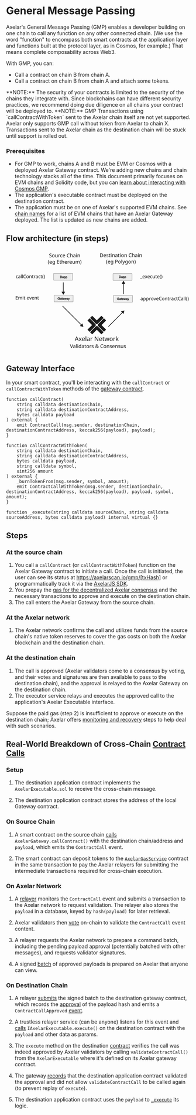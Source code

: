 # General Message Passing


Axelar's General Message Passing (GMP) enables a developer building on one chain to call any function on any other connected chain. (We use the word "function" to encompass both smart contracts at the application layer and functions built at the protocol layer, as in Cosmos, for example.) That means complete composability across Web3.

With GMP, you can:

- Call a contract on chain B from chain A.
- Call a contract on chain B from chain A and attach some tokens.

<Callout emoji="🚨">
  **NOTE:** The security of your contracts is limited to the security of the chains they integrate with. Since blockchains can have different security practices, we recommend doing due diligence on all chains your contract will be deployed to.
</Callout>

<Callout emoji="🚨">
  **NOTE:** GMP Transactions using `callContractWithToken` sent to the Axelar chain itself are not yet supported. Axelar only supports GMP call without token from Axelar to chain X. Transactions sent to the Axelar chain as the destination chain will be stuck until support is rolled out.
</Callout>


### Prerequisites
- For GMP to work, chains A and B must be EVM or Cosmos with a deployed Axelar Gateway contract. We're adding new chains and chain technology stacks all of the time. This document primarily focuses on EVM chains and Solidity code, but you can [learn about interacting with Cosmos GMP](./cosmos-gmp).
- The application's executable contract must be deployed on the destination contract.
- The application must be on one of Axelar's supported EVM chains. See [chain names](../reference/mainnet-chain-names) for a list of EVM chains that have an Axelar Gateway deployed. The list is updated as new chains are added.

## Flow architecture (in steps)
<div class="colored-svg">
  <svg
   width="100%"
   version="1.1"
   stroke="currentColor"
   fill="currentColor"
   viewBox="0 0 1920 1080"
   xml:space="preserve"
   id="svg412"
   sodipodi:docname="test.svg"
   inkscape:version="1.2.2 (b0a8486541, 2022-12-01)"
   xmlns:inkscape="http://www.inkscape.org/namespaces/inkscape"
   xmlns:sodipodi="http://sodipodi.sourceforge.net/DTD/sodipodi-0.dtd"
   xmlns="http://www.w3.org/2000/svg"
   xmlns:svg="http://www.w3.org/2000/svg"><sodipodi:namedview
     id="namedview414"
     pagecolor="#ffffff"
     bordercolor="#666666"
     borderopacity="1.0"
     inkscape:showpageshadow="2"
     inkscape:pageopacity="0.0"
     inkscape:pagecheckerboard="0"
     inkscape:deskcolor="#d1d1d1"
     showgrid="false"
     inkscape:zoom="0.88072917"
     inkscape:cx="958.29687"
     inkscape:cy="540.46127"
     inkscape:window-width="3840"
     inkscape:window-height="2040"
     inkscape:window-x="0"
     inkscape:window-y="0"
     inkscape:window-maximized="1"
     inkscape:current-layer="svg412" /><defs
     id="defs53"><marker
       style="overflow:visible"
       id="marker3356"
       refX="0"
       refY="0"
       orient="auto-start-reverse"
       inkscape:stockid="TriangleStart"
       markerWidth="5.3244081"
       markerHeight="6.155385"
       viewBox="0 0 5.3244081 6.1553851"
       inkscape:isstock="true"
       inkscape:collect="always"
       preserveAspectRatio="xMidYMid"><path
         transform="scale(0.5)"
         style="fill:context-stroke;fill-rule:evenodd;stroke:context-stroke;stroke-width:1pt"
         d="M 5.77,0 -2.88,5 V -5 Z"
         id="path3354" /></marker><marker
       style="overflow:visible"
       id="marker3160"
       refX="0"
       refY="0"
       orient="auto-start-reverse"
       inkscape:stockid="TriangleStart"
       markerWidth="5.3244081"
       markerHeight="6.155385"
       viewBox="0 0 5.3244081 6.1553851"
       inkscape:isstock="true"
       inkscape:collect="always"
       preserveAspectRatio="xMidYMid"><path
         transform="scale(0.5)"
         style="fill:context-stroke;fill-rule:evenodd;stroke:context-stroke;stroke-width:1pt"
         d="M 5.77,0 -2.88,5 V -5 Z"
         id="path3158" /></marker><marker
       style="overflow:visible"
       id="TriangleStart"
       refX="0"
       refY="0"
       orient="auto-start-reverse"
       inkscape:stockid="TriangleStart"
       markerWidth="5.3244081"
       markerHeight="6.155385"
       viewBox="0 0 5.3244081 6.1553851"
       inkscape:isstock="true"
       inkscape:collect="always"
       preserveAspectRatio="xMidYMid"><path
         transform="scale(0.5)"
         style="fill:context-stroke;fill-rule:evenodd;stroke:context-stroke;stroke-width:1pt"
         d="M 5.77,0 -2.88,5 V -5 Z"
         id="path3091" /></marker><clipPath
       id="clipPath7223"><path
         d="m0 0h960v540h-960z"
         id="path2" /></clipPath><clipPath
       id="clipPath7157"><path
         d="m0 0h960v540h-960z"
         id="path5" /></clipPath><clipPath
       id="clipPath7145"><path
         d="m0 0h960v540h-960z"
         id="path8" /></clipPath><clipPath
       id="clipPath7397-1-6"><path
         d="m0 0h960v540h-960z"
         id="path11" /></clipPath><clipPath
       id="clipPath7385-2"><path
         d="m0 0h960v540h-960z"
         id="path14" /></clipPath><clipPath
       id="clipPath7379-5"><path
         d="m0 0h960v540h-960z"
         id="path17" /></clipPath><clipPath
       id="clipPath7367-7"><path
         d="m0 0h960v540h-960z"
         id="path20" /></clipPath><clipPath
       id="clipPath7325-1"><path
         d="m0 0h960v540h-960z"
         id="path23" /></clipPath><clipPath
       id="clipPath7313-4"><path
         d="m0 0h960v540h-960z"
         id="path26" /></clipPath><clipPath
       id="clipPath7271-4"><path
         d="m0 0h960v540h-960z"
         id="path29" /></clipPath><clipPath
       id="clipPath7259-0"><path
         d="m0 0h960v540h-960z"
         id="path32" /></clipPath><clipPath
       id="clipPath7223-5"><path
         d="m0 0h960v540h-960z"
         id="path35" /></clipPath><clipPath
       id="clipPath7211-5"><path
         d="m0 0h960v540h-960z"
         id="path38" /></clipPath><clipPath
       id="clipPath7145-9-1"><path
         d="m0 0h960v540h-960z"
         id="path41" /></clipPath><clipPath
       id="clipPath7145-9-1-9"><path
         d="m0 0h960v540h-960z"
         id="path44" /></clipPath><clipPath
       id="clipPath7145-9-1-91"><path
         d="m0 0h960v540h-960z"
         id="path47" /></clipPath><clipPath
       id="clipPath7145-9-1-1"><path
         d="m0 0h960v540h-960z"
         id="path50" /></clipPath><clipPath
       id="clipPath7379-5-3"><path
         d="M 0,0 H 960 V 540 H 0 Z"
         id="path17-6" /></clipPath></defs><g
     transform="matrix(.20675 0 0 .20675 -55.298 134.53)"
     style="shape-inside:url(#rect113);white-space:pre"
     aria-label="1. callContract() "
     id="g87"><path
       d="m820.76 808.03q-17.04 0-30.48-6.96-13.2-6.96-20.88-21.6-7.44-14.64-7.44-37.44 0-23.76 7.92-38.64t21.36-21.84q13.68-6.96 30.96-6.96 9.84 0 18.96 2.16 9.12 1.92 14.88 4.8l-6.48 17.52q-5.76-2.16-13.44-4.08t-14.4-1.92q-37.92 0-37.92 48.72 0 23.28 9.12 35.76 9.36 12.24 27.6 12.24 10.56 0 18.48-2.16 8.16-2.16 14.88-5.28v18.72q-6.48 3.36-14.4 5.04-7.68 1.92-18.72 1.92z"
       id="path59" /><path
       d="m933.08 674.83q23.52 0 34.8 10.32t11.28 32.88v87.6h-15.36l-4.08-18.24h-0.96q-8.4 10.56-17.76 15.6-9.12 5.04-25.44 5.04-17.52 0-29.04-9.12-11.52-9.36-11.52-29.04 0-19.2 15.12-29.52 15.12-10.56 46.56-11.52l21.84-0.72v-7.68q0-16.08-6.96-22.32t-19.68-6.24q-10.08 0-19.2 3.12-9.12 2.88-17.04 6.72l-6.48-15.84q8.4-4.56 19.92-7.68 11.52-3.36 24-3.36zm6.24 68.64q-24 0.96-33.36 7.68-9.12 6.72-9.12 18.96 0 10.8 6.48 15.84 6.72 5.04 17.04 5.04 16.32 0 27.12-8.88 10.8-9.12 10.8-27.84v-11.52z"
       id="path61" /><path
       d="m1040.1 805.63h-21.12v-182.4h21.12z"
       id="path63" /><path
       d="m1102 805.63h-21.12v-182.4h21.12z"
       id="path65" /><path
       d="m1219.2 650.83q-27.6 0-43.44 18.48t-15.84 50.64q0 31.92 14.64 50.64 14.88 18.48 44.4 18.48 11.28 0 21.36-1.92t19.68-4.8v18.72q-9.6 3.6-19.92 5.28-10.08 1.68-24.24 1.68-26.16 0-43.68-10.8t-26.4-30.72q-8.64-19.92-8.64-46.8 0-25.92 9.36-45.6 9.6-19.92 28.08-30.96 18.48-11.28 44.88-11.28 27.12 0 47.28 10.08l-8.64 18.24q-7.92-3.6-17.76-6.48-9.6-2.88-21.12-2.88z"
       id="path67" /><path
       d="m1406.4 741.07q0 31.92-16.32 49.44-16.08 17.52-43.68 17.52-17.04 0-30.48-7.68-13.2-7.92-20.88-22.8-7.68-15.12-7.68-36.48 0-31.92 16.08-49.2t43.68-17.28q17.52 0 30.72 7.92 13.44 7.68 20.88 22.56 7.68 14.64 7.68 36zm-97.2 0q0 22.8 8.88 36.24 9.12 13.2 28.8 13.2 19.44 0 28.56-13.2 9.12-13.44 9.12-36.24t-9.12-35.76-28.8-12.96-28.56 12.96-8.88 35.76z"
       id="path69" /><path
       d="m1501.6 674.59q23.04 0 34.8 11.28 11.76 11.04 11.76 36v83.76h-20.88v-82.32q0-30.96-28.8-30.96-21.36 0-29.52 12t-8.16 34.56v66.72h-21.12v-128.64h17.04l3.12 17.52h1.2q6.24-10.08 17.28-14.88 11.04-5.04 23.28-5.04z"
       id="path71" /><path
       d="m1631 790.75q4.8 0 9.84-0.72 5.04-0.96 8.16-1.92v16.08q-3.36 1.68-9.6 2.64-6.24 1.2-12 1.2-10.08 0-18.72-3.36-8.4-3.6-13.68-12.24t-5.28-24.24v-74.88h-18.24v-10.08l18.48-8.4 8.4-27.36h12.48v29.52h37.2v16.32h-37.2v74.4q0 11.76 5.52 17.52 5.76 5.52 14.64 5.52z"
       id="path73" /><path
       d="m1734.7 674.59q3.6 0 7.68 0.48 4.32 0.24 7.44 0.96l-2.64 19.44q-3.12-0.72-6.96-1.2-3.6-0.48-6.96-0.48-9.84 0-18.48 5.52-8.64 5.28-13.92 15.12-5.04 9.6-5.04 22.56v68.64h-21.12v-128.64h17.28l2.4 23.52h0.96q6.24-10.56 16.08-18.24t23.28-7.68z"
       id="path75" /><path
       d="m1817.7 674.83q23.52 0 34.8 10.32t11.28 32.88v87.6h-15.36l-4.08-18.24h-0.96q-8.4 10.56-17.76 15.6-9.12 5.04-25.44 5.04-17.52 0-29.04-9.12-11.52-9.36-11.52-29.04 0-19.2 15.12-29.52 15.12-10.56 46.56-11.52l21.84-0.72v-7.68q0-16.08-6.96-22.32t-19.68-6.24q-10.08 0-19.2 3.12-9.12 2.88-17.04 6.72l-6.48-15.84q8.4-4.56 19.92-7.68 11.52-3.36 24-3.36zm6.24 68.64q-24 0.96-33.36 7.68-9.12 6.72-9.12 18.96 0 10.8 6.48 15.84 6.72 5.04 17.04 5.04 16.32 0 27.12-8.88 10.8-9.12 10.8-27.84v-11.52z"
       id="path77" /><path
       d="m1955.2 808.03q-17.04 0-30.48-6.96-13.2-6.96-20.88-21.6-7.44-14.64-7.44-37.44 0-23.76 7.92-38.64t21.36-21.84q13.68-6.96 30.96-6.96 9.84 0 18.96 2.16 9.12 1.92 14.88 4.8l-6.48 17.52q-5.76-2.16-13.44-4.08t-14.4-1.92q-37.92 0-37.92 48.72 0 23.28 9.12 35.76 9.36 12.24 27.6 12.24 10.56 0 18.48-2.16 8.16-2.16 14.88-5.28v18.72q-6.48 3.36-14.4 5.04-7.68 1.92-18.72 1.92z"
       id="path79" /><path
       d="m2061.8 790.75q4.8 0 9.84-0.72 5.04-0.96 8.16-1.92v16.08q-3.36 1.68-9.6 2.64-6.24 1.2-12 1.2-10.08 0-18.72-3.36-8.4-3.6-13.68-12.24t-5.28-24.24v-74.88h-18.24v-10.08l18.48-8.4 8.4-27.36h12.48v29.52h37.2v16.32h-37.2v74.4q0 11.76 5.52 17.52 5.76 5.52 14.64 5.52z"
       id="path81" /><path
       d="m2094.7 739.87q0-29.28 8.4-56.4 8.64-27.36 26.88-49.2h19.92q-16.8 22.56-25.44 49.68-8.4 27.12-8.4 55.68 0 27.84 8.4 54.72 8.64 26.64 25.2 49.2h-19.68q-18.24-21.12-26.88-47.76-8.4-26.88-8.4-55.92z"
       id="path83" /><path
       d="m2219.5 739.87q0 29.04-8.64 55.92-8.4 26.64-26.64 47.76h-19.68q16.56-22.56 24.96-49.2 8.64-26.88 8.64-54.72 0-28.56-8.64-55.68-8.4-27.12-25.2-49.68h19.92q18.24 21.84 26.64 49.2 8.64 27.12 8.64 56.4z"
       id="path85" /></g><g
     transform="matrix(.20675 0 0 .20675 -59.056 356.68)"
     style="shape-inside:url(#rect113-3);white-space:pre"
     aria-label="2. Emit event"
     id="g111"><path
       d="m867.8 805.63h-95.76v-171.36h95.76v18.96h-74.16v53.52h69.84v18.72h-69.84v61.2h74.16z"
       id="path93" /><path
       d="m1043.7 674.59q21.84 0 32.64 11.28 10.8 11.04 10.8 36v83.76h-20.88v-82.8q0-30.48-26.16-30.48-18.72 0-26.88 10.8-7.92 10.8-7.92 31.44v71.04h-20.88v-82.8q0-30.48-26.4-30.48-19.44 0-26.88 12t-7.44 34.56v66.72h-21.12v-128.64h17.04l3.12 17.52h1.2q6-10.08 16.08-14.88 10.32-5.04 21.84-5.04 30.24 0 39.36 21.6h1.2q6.48-11.04 17.52-16.32 11.28-5.28 23.76-5.28z"
       id="path95" /><path
       d="m1137.8 628.75q4.8 0 8.4 3.36 3.84 3.12 3.84 10.08 0 6.72-3.84 10.08-3.6 3.36-8.4 3.36-5.28 0-8.88-3.36t-3.6-10.08q0-6.96 3.6-10.08 3.6-3.36 8.88-3.36zm10.32 48.24v128.64h-21.12v-128.64z"
       id="path97" /><path
       d="m1231.9 790.75q4.8 0 9.84-0.72 5.04-0.96 8.16-1.92v16.08q-3.36 1.68-9.6 2.64-6.24 1.2-12 1.2-10.08 0-18.72-3.36-8.4-3.6-13.68-12.24t-5.28-24.24v-74.88h-18.24v-10.08l18.48-8.4 8.4-27.36h12.48v29.52h37.2v16.32h-37.2v74.4q0 11.76 5.52 17.52 5.76 5.52 14.64 5.52z"
       id="path99" /><path
       d="m1387.6 674.59q16.56 0 28.32 7.2 12 7.2 18.24 20.4 6.48 12.96 6.48 30.48v12.72h-88.08q0.48 21.84 11.04 33.36 10.8 11.28 30 11.28 12.24 0 21.6-2.16 9.6-2.4 19.68-6.72v18.48q-9.84 4.32-19.44 6.24-9.6 2.16-22.8 2.16-18.24 0-32.4-7.44-13.92-7.44-21.84-22.08-7.68-14.88-7.68-36.24 0-21.12 6.96-36.24 7.2-15.12 19.92-23.28 12.96-8.16 30-8.16zm-0.24 17.28q-15.12 0-24 9.84-8.64 9.6-10.32 26.88h65.52q-0.24-16.32-7.68-26.4-7.44-10.32-23.52-10.32z"
       id="path101" /><path
       d="m1496.8 805.63-48.72-128.64h22.56l27.36 75.84q1.92 5.28 4.08 11.76t3.84 12.48q1.68 5.76 2.4 9.84h0.96q0.96-4.08 2.64-10.08 1.92-6 4.08-12.48 2.4-6.48 4.08-11.52l27.36-75.84h22.56l-48.96 128.64z"
       id="path103" /><path
       d="m1640.1 674.59q16.56 0 28.32 7.2 12 7.2 18.24 20.4 6.48 12.96 6.48 30.48v12.72h-88.08q0.48 21.84 11.04 33.36 10.8 11.28 30 11.28 12.24 0 21.6-2.16 9.6-2.4 19.68-6.72v18.48q-9.84 4.32-19.44 6.24-9.6 2.16-22.8 2.16-18.24 0-32.4-7.44-13.92-7.44-21.84-22.08-7.68-14.88-7.68-36.24 0-21.12 6.96-36.24 7.2-15.12 19.92-23.28 12.96-8.16 30-8.16zm-0.24 17.28q-15.12 0-24 9.84-8.64 9.6-10.32 26.88h65.52q-0.24-16.32-7.68-26.4-7.44-10.32-23.52-10.32z"
       id="path105" /><path
       d="m1787.7 674.59q23.04 0 34.8 11.28 11.76 11.04 11.76 36v83.76h-20.88v-82.32q0-30.96-28.8-30.96-21.36 0-29.52 12t-8.16 34.56v66.72h-21.12v-128.64h17.04l3.12 17.52h1.2q6.24-10.08 17.28-14.88 11.04-5.04 23.28-5.04z"
       id="path107" /><path
       d="m1917.1 790.75q4.8 0 9.84-0.72 5.04-0.96 8.16-1.92v16.08q-3.36 1.68-9.6 2.64-6.24 1.2-12 1.2-10.08 0-18.72-3.36-8.4-3.6-13.68-12.24t-5.28-24.24v-74.88h-18.24v-10.08l18.48-8.4 8.4-27.36h12.48v29.52h37.2v16.32h-37.2v74.4q0 11.76 5.52 17.52 5.76 5.52 14.64 5.52z"
       id="path109" /></g><g
     transform="matrix(.26458 0 0 .26458 586.29 741.04)"
     style="shape-inside:url(#rect113-7);white-space:pre"
     aria-label="Axelar Network"
     id="g139"><path
       d="m615.56 805.63-20.64-53.04h-67.92l-20.4 53.04h-21.84l66.96-172.08h19.44l66.72 172.08zm-46.32-124.08q-0.72-1.92-2.4-6.96t-3.36-10.32q-1.44-5.52-2.4-8.4-1.68 7.44-3.84 14.64-2.16 6.96-3.6 11.04l-19.44 51.84h54.24z"
       id="path113" /><path
       d="m689 739.87-44.4-62.88h24l33.12 48.48 32.88-48.48h23.76l-44.4 62.88 46.8 65.76h-24l-35.04-51.36-35.52 51.36h-23.76z"
       id="path115" /><path
       d="m830.36 674.59q16.56 0 28.32 7.2 12 7.2 18.24 20.4 6.48 12.96 6.48 30.48v12.72h-88.08q0.48 21.84 11.04 33.36 10.8 11.28 30 11.28 12.24 0 21.6-2.16 9.6-2.4 19.68-6.72v18.48q-9.84 4.32-19.44 6.24-9.6 2.16-22.8 2.16-18.24 0-32.4-7.44-13.92-7.44-21.84-22.08-7.68-14.88-7.68-36.24 0-21.12 6.96-36.24 7.2-15.12 19.92-23.28 12.96-8.16 30-8.16zm-0.24 17.28q-15.12 0-24 9.84-8.64 9.6-10.32 26.88h65.52q-0.24-16.32-7.68-26.4-7.44-10.32-23.52-10.32z"
       id="path117" /><path
       d="m937.16 805.63h-21.12v-182.4h21.12z"
       id="path119" /><path
       d="m1026.7 674.83q23.52 0 34.8 10.32t11.28 32.88v87.6h-15.36l-4.08-18.24h-0.96q-8.4 10.56-17.76 15.6-9.12 5.04-25.44 5.04-17.52 0-29.04-9.12-11.52-9.36-11.52-29.04 0-19.2 15.12-29.52 15.12-10.56 46.56-11.52l21.84-0.72v-7.68q0-16.08-6.96-22.32t-19.68-6.24q-10.08 0-19.2 3.12-9.12 2.88-17.04 6.72l-6.48-15.84q8.4-4.56 19.92-7.68 11.52-3.36 24-3.36zm6.24 68.64q-24 0.96-33.36 7.68-9.12 6.72-9.12 18.96 0 10.8 6.48 15.84 6.72 5.04 17.04 5.04 16.32 0 27.12-8.88 10.8-9.12 10.8-27.84v-11.52z"
       id="path121" /><path
       d="m1172.6 674.59q3.6 0 7.68 0.48 4.32 0.24 7.44 0.96l-2.64 19.44q-3.12-0.72-6.96-1.2-3.6-0.48-6.96-0.48-9.84 0-18.48 5.52-8.64 5.28-13.92 15.12-5.04 9.6-5.04 22.56v68.64h-21.12v-128.64h17.28l2.4 23.52h0.96q6.24-10.56 16.08-18.24t23.28-7.68z"
       id="path123" /><path
       d="m1412.8 805.63h-25.2l-91.68-142.32h-0.96q0.48 8.4 1.2 20.88t0.72 25.68v95.76h-19.92v-171.36h24.96l91.44 141.84h0.96q-0.24-3.84-0.72-11.52-0.24-7.68-0.72-16.8-0.24-9.12-0.24-16.8v-96.72h20.16z"
       id="path125" /><path
       d="m1506.2 674.59q16.56 0 28.32 7.2 12 7.2 18.24 20.4 6.48 12.96 6.48 30.48v12.72h-88.08q0.48 21.84 11.04 33.36 10.8 11.28 30 11.28 12.24 0 21.6-2.16 9.6-2.4 19.68-6.72v18.48q-9.84 4.32-19.44 6.24-9.6 2.16-22.8 2.16-18.24 0-32.4-7.44-13.92-7.44-21.84-22.08-7.68-14.88-7.68-36.24 0-21.12 6.96-36.24 7.2-15.12 19.92-23.28 12.96-8.16 30-8.16zm-0.24 17.28q-15.12 0-24 9.84-8.64 9.6-10.32 26.88h65.52q-0.24-16.32-7.68-26.4-7.44-10.32-23.52-10.32z"
       id="path127" /><path
       d="m1634.8 790.75q4.8 0 9.84-0.72 5.04-0.96 8.16-1.92v16.08q-3.36 1.68-9.6 2.64-6.24 1.2-12 1.2-10.08 0-18.72-3.36-8.4-3.6-13.68-12.24t-5.28-24.24v-74.88h-18.24v-10.08l18.48-8.4 8.4-27.36h12.48v29.52h37.2v16.32h-37.2v74.4q0 11.76 5.52 17.52 5.76 5.52 14.64 5.52z"
       id="path129" /><path
       d="m1761.6 732.91q-3.12-9.84-5.52-19.2-2.16-9.6-3.36-14.88h-0.96q-0.96 5.28-3.12 14.88-2.16 9.36-5.52 19.44l-23.04 72.24h-24l-35.28-128.64h21.84l17.76 68.64q2.64 10.32 5.04 20.88t3.36 17.52h0.96q0.96-4.08 2.16-10.08 1.44-6 3.12-12.48 1.68-6.72 3.36-12l22.8-72.48h23.04l22.08 72.48q2.64 8.16 5.04 17.76 2.64 9.6 3.6 16.56h0.96q0.72-6 3.12-16.56 2.64-10.56 5.52-21.6l18-68.64h21.6l-35.76 128.64h-24.72z"
       id="path131" /><path
       d="m1979 741.07q0 31.92-16.32 49.44-16.08 17.52-43.68 17.52-17.04 0-30.48-7.68-13.2-7.92-20.88-22.8-7.68-15.12-7.68-36.48 0-31.92 16.08-49.2t43.68-17.28q17.52 0 30.72 7.92 13.44 7.68 20.88 22.56 7.68 14.64 7.68 36zm-97.2 0q0 22.8 8.88 36.24 9.12 13.2 28.8 13.2 19.44 0 28.56-13.2 9.12-13.44 9.12-36.24t-9.12-35.76-28.8-12.96-28.56 12.96-8.88 35.76z"
       id="path133" /><path
       d="m2072.4 674.59q3.6 0 7.68 0.48 4.32 0.24 7.44 0.96l-2.64 19.44q-3.12-0.72-6.96-1.2-3.6-0.48-6.96-0.48-9.84 0-18.48 5.52-8.64 5.28-13.92 15.12-5.04 9.6-5.04 22.56v68.64h-21.12v-128.64h17.28l2.4 23.52h0.96q6.24-10.56 16.08-18.24t23.28-7.68z"
       id="path135" /><path
       d="m2132.4 718.51q0 3.84-0.48 10.08-0.24 6.24-0.48 10.8h0.96q1.44-1.92 4.32-5.52t5.76-7.2q3.12-3.84 5.28-6.24l41.04-43.44h24.72l-52.08 54.96 55.68 73.68h-25.44l-44.64-60-14.64 12.72v47.28h-20.88v-182.4h20.88z"
       id="path137" /></g><g
     transform="matrix(.26458 0 0 .26458 536.89 823.48)"
     style="shape-inside:url(#rect113-35);white-space:pre"
     aria-label="Validators &amp; Consensus"
     id="g181"><path
       d="m604.76 626.44-51 142.8h-18l-51-142.8h18.8l32.2 91.6q3.2 8.8 5.4 16.6 2.2 7.6 3.6 14.6 1.4-7 3.6-14.8t5.4-16.8l32-91.2z"
       id="path141" /><path
       d="m658.36 660.24q19.6 0 29 8.6t9.4 27.4v73h-12.8l-3.4-15.2h-0.8q-7 8.8-14.8 13-7.6 4.2-21.2 4.2-14.6 0-24.2-7.6-9.6-7.8-9.6-24.2 0-16 12.6-24.6 12.6-8.8 38.8-9.6l18.2-0.6v-6.4q0-13.4-5.8-18.6t-16.4-5.2q-8.4 0-16 2.6-7.6 2.4-14.2 5.6l-5.4-13.2q7-3.8 16.6-6.4 9.6-2.8 20-2.8zm5.2 57.2q-20 0.8-27.8 6.4-7.6 5.6-7.6 15.8 0 9 5.4 13.2 5.6 4.2 14.2 4.2 13.6 0 22.6-7.4 9-7.6 9-23.2v-9.6z"
       id="path143" /><path
       d="m747.56 769.24h-17.6v-152h17.6z"
       id="path145" /><path
       d="m790.56 621.84q4 0 7 2.8 3.2 2.6 3.2 8.4 0 5.6-3.2 8.4-3 2.8-7 2.8-4.4 0-7.4-2.8t-3-8.4q0-5.8 3-8.4 3-2.8 7.4-2.8zm8.6 40.2v107.2h-17.6v-107.2z"
       id="path147" /><path
       d="m871.16 771.24q-20 0-32-13.8-12-14-12-41.6t12-41.6q12.2-14.2 32.2-14.2 12.4 0 20.2 4.6 8 4.6 13 11.2h1.2q-0.2-2.6-0.8-7.6-0.4-5.2-0.4-8.2v-42.8h17.6v152h-14.2l-2.6-14.4h-0.8q-4.8 6.8-12.8 11.6t-20.6 4.8zm2.8-14.6q17 0 23.8-9.2 7-9.4 7-28.2v-3.2q0-20-6.6-30.6-6.6-10.8-24.4-10.8-14.2 0-21.4 11.4-7 11.2-7 30.2 0 19.2 7 29.8 7.2 10.6 21.6 10.6z"
       id="path149" /><path
       d="m996.76 660.24q19.6 0 29 8.6t9.4 27.4v73h-12.8l-3.4-15.2h-0.8q-7 8.8-14.8 13-7.6 4.2-21.2 4.2-14.6 0-24.2-7.6-9.6-7.8-9.6-24.2 0-16 12.6-24.6 12.6-8.8 38.8-9.6l18.2-0.6v-6.4q0-13.4-5.8-18.6t-16.4-5.2q-8.4 0-16 2.6-7.6 2.4-14.2 5.6l-5.4-13.2q7-3.8 16.6-6.4 9.6-2.8 20-2.8zm5.2 57.2q-20 0.8-27.8 6.4-7.6 5.6-7.6 15.8 0 9 5.4 13.2 5.6 4.2 14.2 4.2 13.6 0 22.6-7.4 9-7.6 9-23.2v-9.6z"
       id="path151" /><path
       d="m1104.2 756.84q4 0 8.2-0.6 4.2-0.8 6.8-1.6v13.4q-2.8 1.4-8 2.2-5.2 1-10 1-8.4 0-15.6-2.8-7-3-11.4-10.2t-4.4-20.2v-62.4h-15.2v-8.4l15.4-7 7-22.8h10.4v24.6h31v13.6h-31v62q0 9.8 4.6 14.6 4.8 4.6 12.2 4.6z"
       id="path153" /><path
       d="m1233.8 715.44q0 26.6-13.6 41.2-13.4 14.6-36.4 14.6-14.2 0-25.4-6.4-11-6.6-17.4-19-6.4-12.6-6.4-30.4 0-26.6 13.4-41t36.4-14.4q14.6 0 25.6 6.6 11.2 6.4 17.4 18.8 6.4 12.2 6.4 30zm-81 0q0 19 7.4 30.2 7.6 11 24 11 16.2 0 23.8-11 7.6-11.2 7.6-30.2t-7.6-29.8-24-10.8-23.8 10.8-7.4 29.8z"
       id="path155" /><path
       d="m1311.6 660.04q3 0 6.4 0.4 3.6 0.2 6.2 0.8l-2.2 16.2q-2.6-0.6-5.8-1-3-0.4-5.8-0.4-8.2 0-15.4 4.6-7.2 4.4-11.6 12.6-4.2 8-4.2 18.8v57.2h-17.6v-107.2h14.4l2 19.6h0.8q5.2-8.8 13.4-15.2t19.4-6.4z"
       id="path157" /><path
       d="m1414 739.64q0 15.6-11.6 23.6t-31.2 8q-11.2 0-19.4-1.8-8-1.8-14.2-5v-16q6.4 3.2 15.4 6 9.2 2.6 18.6 2.6 13.4 0 19.4-4.2 6-4.4 6-11.6 0-4-2.2-7.2t-8-6.4q-5.6-3.2-16.2-7.2-10.4-4-17.8-8t-11.4-9.6-4-14.4q0-13.6 11-21 11.2-7.4 29.2-7.4 9.8 0 18.2 2 8.6 1.8 16 5.2l-6 14q-6.8-2.8-14.2-4.8t-15.2-2q-10.8 0-16.6 3.6-5.6 3.4-5.6 9.4 0 4.4 2.6 7.6 2.6 3 8.6 6 6.2 2.8 16.4 6.8 10.2 3.8 17.4 7.8t11 9.8q3.8 5.6 3.8 14.2z"
       id="path159" /><path
       d="m1535.8 624.24q16 0 25.2 8.2 9.4 8 9.4 22.6 0 12.6-8.2 21.4-8 8.8-20.4 16l38.6 37.2q5.2-6.2 8.4-14.2 3.4-8.2 5.6-17.6h17.8q-3.2 12.8-8 23.8t-12.4 19.2l29.2 28.4h-23.8l-17.4-16.8q-9.4 8.4-21 13.6t-28.2 5.2q-20.6 0-32.8-10.2t-12.2-29q0-15.4 8.2-24.6 8.4-9.4 22.6-17.4-6.4-7.2-12-15.4-5.4-8.2-5.4-19.2 0-14.8 9.8-23 10-8.2 27-8.2zm-0.6 14.4q-8.4 0-13.8 4.4-5.2 4.4-5.2 12.2 0 7.2 3.8 13.4 3.8 6 11 13.4 11.8-6.8 16.8-12.8 5.2-6.2 5.2-14.2 0-7.2-4.8-11.8t-13-4.6zm-8.2 62.4q-10.8 6.4-17 13-6 6.6-6 17.4 0 11 7.4 17.6t19.8 6.6q12.8 0 22-4.2t15.4-10z"
       id="path161" /><path
       d="m1754 640.24q-23 0-36.2 15.4t-13.2 42.2q0 26.6 12.2 42.2 12.4 15.4 37 15.4 9.4 0 17.8-1.6t16.4-4v15.6q-8 3-16.6 4.4-8.4 1.4-20.2 1.4-21.8 0-36.4-9t-22-25.6q-7.2-16.6-7.2-39 0-21.6 7.8-38 8-16.6 23.4-25.8 15.4-9.4 37.4-9.4 22.6 0 39.4 8.4l-7.2 15.2q-6.6-3-14.8-5.4-8-2.4-17.6-2.4z"
       id="path163" /><path
       d="m1910 715.44q0 26.6-13.6 41.2-13.4 14.6-36.4 14.6-14.2 0-25.4-6.4-11-6.6-17.4-19-6.4-12.6-6.4-30.4 0-26.6 13.4-41t36.4-14.4q14.6 0 25.6 6.6 11.2 6.4 17.4 18.8 6.4 12.2 6.4 30zm-81 0q0 19 7.4 30.2 7.6 11 24 11 16.2 0 23.8-11 7.6-11.2 7.6-30.2t-7.6-29.8-24-10.8-23.8 10.8-7.4 29.8z"
       id="path165" /><path
       d="m1989.4 660.04q19.2 0 29 9.4 9.8 9.2 9.8 30v69.8h-17.4v-68.6q0-25.8-24-25.8-17.8 0-24.6 10t-6.8 28.8v55.6h-17.6v-107.2h14.2l2.6 14.6h1q5.2-8.4 14.4-12.4 9.2-4.2 19.4-4.2z"
       id="path167" /><path
       d="m2131.2 739.64q0 15.6-11.6 23.6t-31.2 8q-11.2 0-19.4-1.8-8-1.8-14.2-5v-16q6.4 3.2 15.4 6 9.2 2.6 18.6 2.6 13.4 0 19.4-4.2 6-4.4 6-11.6 0-4-2.2-7.2t-8-6.4q-5.6-3.2-16.2-7.2-10.4-4-17.8-8t-11.4-9.6-4-14.4q0-13.6 11-21 11.2-7.4 29.2-7.4 9.8 0 18.2 2 8.6 1.8 16 5.2l-6 14q-6.8-2.8-14.2-4.8t-15.2-2q-10.8 0-16.6 3.6-5.6 3.4-5.6 9.4 0 4.4 2.6 7.6 2.6 3 8.6 6 6.2 2.8 16.4 6.8 10.2 3.8 17.4 7.8t11 9.8q3.8 5.6 3.8 14.2z"
       id="path169" /><path
       d="m2198.6 660.04q13.8 0 23.6 6 10 6 15.2 17 5.4 10.8 5.4 25.4v10.6h-73.4q0.4 18.2 9.2 27.8 9 9.4 25 9.4 10.2 0 18-1.8 8-2 16.4-5.6v15.4q-8.2 3.6-16.2 5.2-8 1.8-19 1.8-15.2 0-27-6.2-11.6-6.2-18.2-18.4-6.4-12.4-6.4-30.2 0-17.6 5.8-30.2 6-12.6 16.6-19.4 10.8-6.8 25-6.8zm-0.2 14.4q-12.6 0-20 8.2-7.2 8-8.6 22.4h54.6q-0.2-13.6-6.4-22-6.2-8.6-19.6-8.6z"
       id="path171" /><path
       d="m2321.6 660.04q19.2 0 29 9.4 9.8 9.2 9.8 30v69.8h-17.4v-68.6q0-25.8-24-25.8-17.8 0-24.6 10t-6.8 28.8v55.6h-17.6v-107.2h14.2l2.6 14.6h1q5.2-8.4 14.4-12.4 9.2-4.2 19.4-4.2z"
       id="path173" /><path
       d="m2463.4 739.64q0 15.6-11.6 23.6t-31.2 8q-11.2 0-19.4-1.8-8-1.8-14.2-5v-16q6.4 3.2 15.4 6 9.2 2.6 18.6 2.6 13.4 0 19.4-4.2 6-4.4 6-11.6 0-4-2.2-7.2t-8-6.4q-5.6-3.2-16.2-7.2-10.4-4-17.8-8t-11.4-9.6-4-14.4q0-13.6 11-21 11.2-7.4 29.2-7.4 9.8 0 18.2 2 8.6 1.8 16 5.2l-6 14q-6.8-2.8-14.2-4.8t-15.2-2q-10.8 0-16.6 3.6-5.6 3.4-5.6 9.4 0 4.4 2.6 7.6 2.6 3 8.6 6 6.2 2.8 16.4 6.8 10.2 3.8 17.4 7.8t11 9.8q3.8 5.6 3.8 14.2z"
       id="path175" /><path
       d="m2579 662.04v107.2h-14.4l-2.6-14.2h-0.8q-5.2 8.4-14.4 12.4-9.2 3.8-19.6 3.8-19.4 0-29.2-9.2-9.8-9.4-9.8-29.8v-70.2h17.8v69q0 25.6 23.8 25.6 17.8 0 24.6-10 7-10 7-28.8v-55.8z"
       id="path177" /><path
       d="m2682.8 739.64q0 15.6-11.6 23.6t-31.2 8q-11.2 0-19.4-1.8-8-1.8-14.2-5v-16q6.4 3.2 15.4 6 9.2 2.6 18.6 2.6 13.4 0 19.4-4.2 6-4.4 6-11.6 0-4-2.2-7.2t-8-6.4q-5.6-3.2-16.2-7.2-10.4-4-17.8-8t-11.4-9.6-4-14.4q0-13.6 11-21 11.2-7.4 29.2-7.4 9.8 0 18.2 2 8.6 1.8 16 5.2l-6 14q-6.8-2.8-14.2-4.8t-15.2-2q-10.8 0-16.6 3.6-5.6 3.4-5.6 9.4 0 4.4 2.6 7.6 2.6 3 8.6 6 6.2 2.8 16.4 6.8 10.2 3.8 17.4 7.8t11 9.8q3.8 5.6 3.8 14.2z"
       id="path179" /></g><g
     transform="matrix(.20675 0 0 .20675 1244.1 364.52)"
     style="shape-inside:url(#rect113-9);white-space:pre"
     aria-label="3. approveContractCall()"
     id="g229"><path
       d="m817.88 674.83q23.52 0 34.8 10.32t11.28 32.88v87.6h-15.36l-4.08-18.24h-0.96q-8.4 10.56-17.76 15.6-9.12 5.04-25.44 5.04-17.52 0-29.04-9.12-11.52-9.36-11.52-29.04 0-19.2 15.12-29.52 15.12-10.56 46.56-11.52l21.84-0.72v-7.68q0-16.08-6.96-22.32t-19.68-6.24q-10.08 0-19.2 3.12-9.12 2.88-17.04 6.72l-6.48-15.84q8.4-4.56 19.92-7.68 11.52-3.36 24-3.36zm6.24 68.64q-24 0.96-33.36 7.68-9.12 6.72-9.12 18.96 0 10.8 6.48 15.84 6.72 5.04 17.04 5.04 16.32 0 27.12-8.88 10.8-9.12 10.8-27.84v-11.52z"
       id="path187" /><path
       d="m965 674.59q23.76 0 38.16 16.56 14.64 16.56 14.64 49.92 0 32.88-14.64 49.92-14.4 17.04-38.4 17.04-14.88 0-24.72-5.52-9.6-5.76-15.12-13.2h-1.44q0.48 4.08 0.96 10.32t0.48 10.8v52.8h-21.12v-186.24h17.28l2.88 17.52h0.96q5.76-8.4 15.12-14.16t24.96-5.76zm-3.84 17.76q-19.68 0-27.84 11.04-7.92 11.04-8.4 33.6v4.08q0 23.76 7.68 36.72 7.92 12.72 29.04 12.72 11.76 0 19.2-6.48 7.68-6.48 11.28-17.52 3.84-11.28 3.84-25.68 0-22.08-8.64-35.28-8.4-13.2-26.16-13.2z"
       id="path189" /><path
       d="m1112.6 674.59q23.76 0 38.16 16.56 14.64 16.56 14.64 49.92 0 32.88-14.64 49.92-14.4 17.04-38.4 17.04-14.88 0-24.72-5.52-9.6-5.76-15.12-13.2h-1.44q0.48 4.08 0.96 10.32t0.48 10.8v52.8h-21.12v-186.24h17.28l2.88 17.52h0.96q5.76-8.4 15.12-14.16t24.96-5.76zm-3.84 17.76q-19.68 0-27.84 11.04-7.92 11.04-8.4 33.6v4.08q0 23.76 7.68 36.72 7.92 12.72 29.04 12.72 11.76 0 19.2-6.48 7.68-6.48 11.28-17.52 3.84-11.28 3.84-25.68 0-22.08-8.64-35.28-8.4-13.2-26.16-13.2z"
       id="path191" /><path
       d="m1259 674.59q3.6 0 7.68 0.48 4.32 0.24 7.44 0.96l-2.64 19.44q-3.12-0.72-6.96-1.2-3.6-0.48-6.96-0.48-9.84 0-18.48 5.52-8.64 5.28-13.92 15.12-5.04 9.6-5.04 22.56v68.64h-21.12v-128.64h17.28l2.4 23.52h0.96q6.24-10.56 16.08-18.24t23.28-7.68z"
       id="path193" /><path
       d="m1405.2 741.07q0 31.92-16.32 49.44-16.08 17.52-43.68 17.52-17.04 0-30.48-7.68-13.2-7.92-20.88-22.8-7.68-15.12-7.68-36.48 0-31.92 16.08-49.2t43.68-17.28q17.52 0 30.72 7.92 13.44 7.68 20.88 22.56 7.68 14.64 7.68 36zm-97.2 0q0 22.8 8.88 36.24 9.12 13.2 28.8 13.2 19.44 0 28.56-13.2 9.12-13.44 9.12-36.24t-9.12-35.76-28.8-12.96-28.56 12.96-8.88 35.76z"
       id="path195" /><path
       d="m1462 805.63-48.72-128.64h22.56l27.36 75.84q1.92 5.28 4.08 11.76t3.84 12.48q1.68 5.76 2.4 9.84h0.96q0.96-4.08 2.64-10.08 1.92-6 4.08-12.48 2.4-6.48 4.08-11.52l27.36-75.84h22.56l-48.96 128.64z"
       id="path197" /><path
       d="m1605.3 674.59q16.56 0 28.32 7.2 12 7.2 18.24 20.4 6.48 12.96 6.48 30.48v12.72h-88.08q0.48 21.84 11.04 33.36 10.8 11.28 30 11.28 12.24 0 21.6-2.16 9.6-2.4 19.68-6.72v18.48q-9.84 4.32-19.44 6.24-9.6 2.16-22.8 2.16-18.24 0-32.4-7.44-13.92-7.44-21.84-22.08-7.68-14.88-7.68-36.24 0-21.12 6.96-36.24 7.2-15.12 19.92-23.28 12.96-8.16 30-8.16zm-0.24 17.28q-15.12 0-24 9.84-8.64 9.6-10.32 26.88h65.52q-0.24-16.32-7.68-26.4-7.44-10.32-23.52-10.32z"
       id="path199" /><path
       d="m1767.3 650.83q-27.6 0-43.44 18.48t-15.84 50.64q0 31.92 14.64 50.64 14.88 18.48 44.4 18.48 11.28 0 21.36-1.92t19.68-4.8v18.72q-9.6 3.6-19.92 5.28-10.08 1.68-24.24 1.68-26.16 0-43.68-10.8t-26.4-30.72q-8.64-19.92-8.64-46.8 0-25.92 9.36-45.6 9.6-19.92 28.08-30.96 18.48-11.28 44.88-11.28 27.12 0 47.28 10.08l-8.64 18.24q-7.92-3.6-17.76-6.48-9.6-2.88-21.12-2.88z"
       id="path201" /><path
       d="m1954.5 741.07q0 31.92-16.32 49.44-16.08 17.52-43.68 17.52-17.04 0-30.48-7.68-13.2-7.92-20.88-22.8-7.68-15.12-7.68-36.48 0-31.92 16.08-49.2t43.68-17.28q17.52 0 30.72 7.92 13.44 7.68 20.88 22.56 7.68 14.64 7.68 36zm-97.2 0q0 22.8 8.88 36.24 9.12 13.2 28.8 13.2 19.44 0 28.56-13.2 9.12-13.44 9.12-36.24t-9.12-35.76-28.8-12.96-28.56 12.96-8.88 35.76z"
       id="path203" /><path
       d="m2049.8 674.59q23.04 0 34.8 11.28 11.76 11.04 11.76 36v83.76h-20.88v-82.32q0-30.96-28.8-30.96-21.36 0-29.52 12t-8.16 34.56v66.72h-21.12v-128.64h17.04l3.12 17.52h1.2q6.24-10.08 17.28-14.88 11.04-5.04 23.28-5.04z"
       id="path205" /><path
       d="m2179.2 790.75q4.8 0 9.84-0.72 5.04-0.96 8.16-1.92v16.08q-3.36 1.68-9.6 2.64-6.24 1.2-12 1.2-10.08 0-18.72-3.36-8.4-3.6-13.68-12.24t-5.28-24.24v-74.88h-18.24v-10.08l18.48-8.4 8.4-27.36h12.48v29.52h37.2v16.32h-37.2v74.4q0 11.76 5.52 17.52 5.76 5.52 14.64 5.52z"
       id="path207" /><path
       d="m2282.8 674.59q3.6 0 7.68 0.48 4.32 0.24 7.44 0.96l-2.64 19.44q-3.12-0.72-6.96-1.2-3.6-0.48-6.96-0.48-9.84 0-18.48 5.52-8.64 5.28-13.92 15.12-5.04 9.6-5.04 22.56v68.64h-21.12v-128.64h17.28l2.4 23.52h0.96q6.24-10.56 16.08-18.24t23.28-7.68z"
       id="path209" /><path
       d="m2365.9 674.83q23.52 0 34.8 10.32t11.28 32.88v87.6h-15.36l-4.08-18.24h-0.96q-8.4 10.56-17.76 15.6-9.12 5.04-25.44 5.04-17.52 0-29.04-9.12-11.52-9.36-11.52-29.04 0-19.2 15.12-29.52 15.12-10.56 46.56-11.52l21.84-0.72v-7.68q0-16.08-6.96-22.32t-19.68-6.24q-10.08 0-19.2 3.12-9.12 2.88-17.04 6.72l-6.48-15.84q8.4-4.56 19.92-7.68 11.52-3.36 24-3.36zm6.24 68.64q-24 0.96-33.36 7.68-9.12 6.72-9.12 18.96 0 10.8 6.48 15.84 6.72 5.04 17.04 5.04 16.32 0 27.12-8.88 10.8-9.12 10.8-27.84v-11.52z"
       id="path211" /><path
       d="m2503.4 808.03q-17.04 0-30.48-6.96-13.2-6.96-20.88-21.6-7.44-14.64-7.44-37.44 0-23.76 7.92-38.64t21.36-21.84q13.68-6.96 30.96-6.96 9.84 0 18.96 2.16 9.12 1.92 14.88 4.8l-6.48 17.52q-5.76-2.16-13.44-4.08t-14.4-1.92q-37.92 0-37.92 48.72 0 23.28 9.12 35.76 9.36 12.24 27.6 12.24 10.56 0 18.48-2.16 8.16-2.16 14.88-5.28v18.72q-6.48 3.36-14.4 5.04-7.68 1.92-18.72 1.92z"
       id="path213" /><path
       d="m2610 790.75q4.8 0 9.84-0.72 5.04-0.96 8.16-1.92v16.08q-3.36 1.68-9.6 2.64-6.24 1.2-12 1.2-10.08 0-18.72-3.36-8.4-3.6-13.68-12.24t-5.28-24.24v-74.88h-18.24v-10.08l18.48-8.4 8.4-27.36h12.48v29.52h37.2v16.32h-37.2v74.4q0 11.76 5.52 17.52 5.76 5.52 14.64 5.52z"
       id="path215" /><path
       d="m2730 650.83q-27.6 0-43.44 18.48t-15.84 50.64q0 31.92 14.64 50.64 14.88 18.48 44.4 18.48 11.28 0 21.36-1.92t19.68-4.8v18.72q-9.6 3.6-19.92 5.28-10.08 1.68-24.24 1.68-26.16 0-43.68-10.8t-26.4-30.72q-8.64-19.92-8.64-46.8 0-25.92 9.36-45.6 9.6-19.92 28.08-30.96 18.48-11.28 44.88-11.28 27.12 0 47.28 10.08l-8.64 18.24q-7.92-3.6-17.76-6.48-9.6-2.88-21.12-2.88z"
       id="path217" /><path
       d="m2854 674.83q23.52 0 34.8 10.32t11.28 32.88v87.6h-15.36l-4.08-18.24h-0.96q-8.4 10.56-17.76 15.6-9.12 5.04-25.44 5.04-17.52 0-29.04-9.12-11.52-9.36-11.52-29.04 0-19.2 15.12-29.52 15.12-10.56 46.56-11.52l21.84-0.72v-7.68q0-16.08-6.96-22.32t-19.68-6.24q-10.08 0-19.2 3.12-9.12 2.88-17.04 6.72l-6.48-15.84q8.4-4.56 19.92-7.68 11.52-3.36 24-3.36zm6.24 68.64q-24 0.96-33.36 7.68-9.12 6.72-9.12 18.96 0 10.8 6.48 15.84 6.72 5.04 17.04 5.04 16.32 0 27.12-8.88 10.8-9.12 10.8-27.84v-11.52z"
       id="path219" /><path
       d="m2961.1 805.63h-21.12v-182.4h21.12z"
       id="path221" /><path
       d="m3023 805.63h-21.12v-182.4h21.12z"
       id="path223" /><path
       d="m3053 739.87q0-29.28 8.4-56.4 8.64-27.36 26.88-49.2h19.92q-16.8 22.56-25.44 49.68-8.4 27.12-8.4 55.68 0 27.84 8.4 54.72 8.64 26.64 25.2 49.2h-19.68q-18.24-21.12-26.88-47.76-8.4-26.88-8.4-55.92z"
       id="path225" /><path
       d="m3177.8 739.87q0 29.04-8.64 55.92-8.4 26.64-26.64 47.76h-19.68q16.56-22.56 24.96-49.2 8.64-26.88 8.64-54.72 0-28.56-8.64-55.68-8.4-27.12-25.2-49.68h19.92q18.24 21.84 26.64 49.2 8.64 27.12 8.64 56.4z"
       id="path227" /></g><g
     transform="matrix(.20675 0 0 .20675 1241.7 134.61)"
     style="shape-inside:url(#rect113-2);white-space:pre"
     aria-label="4. _execute()"
     id="g255"><path
       d="m855.8 842.59h-107.52v-15.36h107.52z"
       id="path235" /><path
       d="m925.4 674.59q16.56 0 28.32 7.2 12 7.2 18.24 20.4 6.48 12.96 6.48 30.48v12.72h-88.08q0.48 21.84 11.04 33.36 10.8 11.28 30 11.28 12.24 0 21.6-2.16 9.6-2.4 19.68-6.72v18.48q-9.84 4.32-19.44 6.24-9.6 2.16-22.8 2.16-18.24 0-32.4-7.44-13.92-7.44-21.84-22.08-7.68-14.88-7.68-36.24 0-21.12 6.96-36.24 7.2-15.12 19.92-23.28 12.96-8.16 30-8.16zm-0.24 17.28q-15.12 0-24 9.84-8.64 9.6-10.32 26.88h65.52q-0.24-16.32-7.68-26.4-7.44-10.32-23.52-10.32z"
       id="path237" /><path
       d="m1036.8 739.87-44.4-62.88h24l33.12 48.48 32.88-48.48h23.76l-44.4 62.88 46.8 65.76h-24l-35.04-51.36-35.52 51.36h-23.76z"
       id="path239" /><path
       d="m1178.1 674.59q16.56 0 28.32 7.2 12 7.2 18.24 20.4 6.48 12.96 6.48 30.48v12.72h-88.08q0.48 21.84 11.04 33.36 10.8 11.28 30 11.28 12.24 0 21.6-2.16 9.6-2.4 19.68-6.72v18.48q-9.84 4.32-19.44 6.24-9.6 2.16-22.8 2.16-18.24 0-32.4-7.44-13.92-7.44-21.84-22.08-7.68-14.88-7.68-36.24 0-21.12 6.96-36.24 7.2-15.12 19.92-23.28 12.96-8.16 30-8.16zm-0.24 17.28q-15.12 0-24 9.84-8.64 9.6-10.32 26.88h65.52q-0.24-16.32-7.68-26.4-7.44-10.32-23.52-10.32z"
       id="path241" /><path
       d="m1315.4 808.03q-17.04 0-30.48-6.96-13.2-6.96-20.88-21.6-7.44-14.64-7.44-37.44 0-23.76 7.92-38.64t21.36-21.84q13.68-6.96 30.96-6.96 9.84 0 18.96 2.16 9.12 1.92 14.88 4.8l-6.48 17.52q-5.76-2.16-13.44-4.08t-14.4-1.92q-37.92 0-37.92 48.72 0 23.28 9.12 35.76 9.36 12.24 27.6 12.24 10.56 0 18.48-2.16 8.16-2.16 14.88-5.28v18.72q-6.48 3.36-14.4 5.04-7.68 1.92-18.72 1.92z"
       id="path243" /><path
       d="m1486.5 676.99v128.64h-17.28l-3.12-17.04h-0.96q-6.24 10.08-17.28 14.88-11.04 4.56-23.52 4.56-23.28 0-35.04-11.04-11.76-11.28-11.76-35.76v-84.24h21.36v82.8q0 30.72 28.56 30.72 21.36 0 29.52-12 8.4-12 8.4-34.56v-66.96z"
       id="path245" /><path
       d="m1570.3 790.75q4.8 0 9.84-0.72 5.04-0.96 8.16-1.92v16.08q-3.36 1.68-9.6 2.64-6.24 1.2-12 1.2-10.08 0-18.72-3.36-8.4-3.6-13.68-12.24t-5.28-24.24v-74.88h-18.24v-10.08l18.48-8.4 8.4-27.36h12.48v29.52h37.2v16.32h-37.2v74.4q0 11.76 5.52 17.52 5.76 5.52 14.64 5.52z"
       id="path247" /><path
       d="m1663.6 674.59q16.56 0 28.32 7.2 12 7.2 18.24 20.4 6.48 12.96 6.48 30.48v12.72h-88.08q0.48 21.84 11.04 33.36 10.8 11.28 30 11.28 12.24 0 21.6-2.16 9.6-2.4 19.68-6.72v18.48q-9.84 4.32-19.44 6.24-9.6 2.16-22.8 2.16-18.24 0-32.4-7.44-13.92-7.44-21.84-22.08-7.68-14.88-7.68-36.24 0-21.12 6.96-36.24 7.2-15.12 19.92-23.28 12.96-8.16 30-8.16zm-0.24 17.28q-15.12 0-24 9.84-8.64 9.6-10.32 26.88h65.52q-0.24-16.32-7.68-26.4-7.44-10.32-23.52-10.32z"
       id="path249" /><path
       d="m1738.5 739.87q0-29.28 8.4-56.4 8.64-27.36 26.88-49.2h19.92q-16.8 22.56-25.44 49.68-8.4 27.12-8.4 55.68 0 27.84 8.4 54.72 8.64 26.64 25.2 49.2h-19.68q-18.24-21.12-26.88-47.76-8.4-26.88-8.4-55.92z"
       id="path251" /><path
       d="m1863.3 739.87q0 29.04-8.64 55.92-8.4 26.64-26.64 47.76h-19.68q16.56-22.56 24.96-49.2 8.64-26.88 8.64-54.72 0-28.56-8.64-55.68-8.4-27.12-25.2-49.68h19.92q18.24 21.84 26.64 49.2 8.64 27.12 8.64 56.4z"
       id="path253" /></g><g
     transform="matrix(.26458 0 0 .26458 219.37 -119.72)"
     style="shape-inside:url(#rect113-0);white-space:pre"
     aria-label="Source Chain (eg Ethereum)"
     id="g303"><path
       d="m959.81 731.04q0 19-13.8 29.6t-37.2 10.6q-12 0-22.2-1.8t-17-5v-17.2q7.2 3.2 17.8 5.8 10.8 2.6 22.2 2.6 16 0 24-6.2 8.2-6.2 8.2-16.8 0-7-3-11.8t-10.4-8.8q-7.2-4.2-20.2-8.8-18.2-6.6-27.6-16.2-9.2-9.6-9.2-26.2 0-11.4 5.8-19.4 5.8-8.2 16-12.6 10.4-4.4 23.8-4.4 11.8 0 21.6 2.2t17.8 5.8l-5.6 15.4q-7.4-3.2-16.2-5.4-8.6-2.2-18-2.2-13.4 0-20.2 5.8-6.8 5.6-6.8 15 0 7.2 3 12t9.8 8.6 18.4 8.2q12.6 4.6 21.2 10 8.8 5.2 13.2 12.6 4.6 7.4 4.6 18.6z"
       id="path257" /><path
       d="m1079.4 715.44q0 26.6-13.6 41.2-13.4 14.6-36.4 14.6-14.2 0-25.4-6.4-11-6.6-17.4-19-6.4-12.6-6.4-30.4 0-26.6 13.4-41 13.4-14.4 36.4-14.4 14.6 0 25.6 6.6 11.2 6.4 17.4 18.8 6.4 12.2 6.4 30zm-81 0q0 19 7.4 30.2 7.6 11 24 11 16.2 0 23.8-11 7.6-11.2 7.6-30.2t-7.6-29.8-24-10.8-23.8 10.8q-7.4 10.8-7.4 29.8z"
       id="path259" /><path
       d="m1196.8 662.04v107.2h-14.4l-2.6-14.2h-0.8q-5.2 8.4-14.4 12.4-9.2 3.8-19.6 3.8-19.4 0-29.2-9.2-9.8-9.4-9.8-29.8v-70.2h17.8v69q0 25.6 23.8 25.6 17.8 0 24.6-10 7-10 7-28.8v-55.8z"
       id="path261" /><path
       d="m1280.8 660.04q3 0 6.4 0.4 3.6 0.2 6.2 0.8l-2.2 16.2q-2.6-0.6-5.8-1-3-0.4-5.8-0.4-8.2 0-15.4 4.6-7.2 4.4-11.6 12.6-4.2 8-4.2 18.8v57.2h-17.6v-107.2h14.4l2 19.6h0.8q5.2-8.8 13.4-15.2t19.4-6.4z"
       id="path263" /><path
       d="m1352.4 771.24q-14.2 0-25.4-5.8-11-5.8-17.4-18-6.2-12.2-6.2-31.2 0-19.8 6.6-32.2t17.8-18.2q11.4-5.8 25.8-5.8 8.2 0 15.8 1.8 7.6 1.6 12.4 4l-5.4 14.6q-4.8-1.8-11.2-3.4t-12-1.6q-31.6 0-31.6 40.6 0 19.4 7.6 29.8 7.8 10.2 23 10.2 8.8 0 15.4-1.8 6.8-1.8 12.4-4.4v15.6q-5.4 2.8-12 4.2-6.4 1.6-15.6 1.6z"
       id="path265" /><path
       d="m1446.8 660.04q13.8 0 23.6 6 10 6 15.2 17 5.4 10.8 5.4 25.4v10.6h-73.4q0.4 18.2 9.2 27.8 9 9.4 25 9.4 10.2 0 18-1.8 8-2 16.4-5.6v15.4q-8.2 3.6-16.2 5.2-8 1.8-19 1.8-15.2 0-27-6.2-11.6-6.2-18.2-18.4-6.4-12.4-6.4-30.2 0-17.6 5.8-30.2 6-12.6 16.6-19.4 10.8-6.8 25-6.8zm-0.2 14.4q-12.6 0-20 8.2-7.2 8-8.6 22.4h54.6q-0.2-13.6-6.4-22-6.2-8.6-19.6-8.6z"
       id="path267" /><path
       d="m1633.8 640.24q-23 0-36.2 15.4t-13.2 42.2q0 26.6 12.2 42.2 12.4 15.4 37 15.4 9.4 0 17.8-1.6t16.4-4v15.6q-8 3-16.6 4.4-8.4 1.4-20.2 1.4-21.8 0-36.4-9t-22-25.6q-7.2-16.6-7.2-39 0-21.6 7.8-38 8-16.6 23.4-25.8 15.4-9.4 37.4-9.4 22.6 0 39.4 8.4l-7.2 15.2q-6.6-3-14.8-5.4-8-2.4-17.6-2.4z"
       id="path269" /><path
       d="m1714.2 661.84q0 8-1 15h1.2q5.2-8.2 14-12.4 9-4.2 19.4-4.2 19.6 0 29.4 9.4 9.8 9.2 9.8 29.8v69.8h-17.4v-68.6q0-25.8-24-25.8-18 0-24.8 10.2-6.6 10-6.6 28.8v55.4h-17.6v-152h17.6z"
       id="path271" /><path
       d="m1860.8 660.24q19.6 0 29 8.6t9.4 27.4v73h-12.8l-3.4-15.2h-0.8q-7 8.8-14.8 13-7.6 4.2-21.2 4.2-14.6 0-24.2-7.6-9.6-7.8-9.6-24.2 0-16 12.6-24.6 12.6-8.8 38.8-9.6l18.2-0.6v-6.4q0-13.4-5.8-18.6t-16.4-5.2q-8.4 0-16 2.6-7.6 2.4-14.2 5.6l-5.4-13.2q7-3.8 16.6-6.4 9.6-2.8 20-2.8zm5.2 57.2q-20 0.8-27.8 6.4-7.6 5.6-7.6 15.8 0 9 5.4 13.2 5.6 4.2 14.2 4.2 13.6 0 22.6-7.4 9-7.6 9-23.2v-9.6z"
       id="path273" /><path
       d="m1941.4 621.84q4 0 7 2.8 3.2 2.6 3.2 8.4 0 5.6-3.2 8.4-3 2.8-7 2.8-4.4 0-7.4-2.8t-3-8.4q0-5.8 3-8.4 3-2.8 7.4-2.8zm8.6 40.2v107.2h-17.6v-107.2z"
       id="path275" /><path
       d="m2035.6 660.04q19.2 0 29 9.4 9.8 9.2 9.8 30v69.8h-17.4v-68.6q0-25.8-24-25.8-17.8 0-24.6 10t-6.8 28.8v55.6h-17.6v-107.2h14.2l2.6 14.6h1q5.2-8.4 14.4-12.4 9.2-4.2 19.4-4.2z"
       id="path277" /><path
       d="m818.21 964.44q0-24.4 7-47 7.2-22.8 22.4-41h16.6q-14 18.8-21.2 41.4-7 22.6-7 46.4 0 23.2 7 45.6 7.2 22.2 21 41h-16.4q-15.2-17.6-22.4-39.8-7-22.4-7-46.6z"
       id="path279" /><path
       d="m928.61 910.04q13.8 0 23.6 6 10 6 15.2 17 5.4 10.8 5.4 25.4v10.6h-73.4q0.4 18.2 9.2 27.8 9 9.4 25 9.4 10.2 0 18-1.8 8-2 16.4-5.6v15.4q-8.2 3.6-16.2 5.2-8 1.8-19 1.8-15.2 0-27-6.2-11.6-6.2-18.2-18.4-6.4-12.4-6.4-30.2 0-17.6 5.8-30.2 6-12.6 16.6-19.4 10.8-6.8 25-6.8zm-0.2 14.4q-12.6 0-20 8.2-7.2 8-8.6 22.4h54.6q-0.2-13.6-6.4-22-6.2-8.6-19.6-8.6z"
       id="path281" /><path
       d="m1038 910.04q10.6 0 19 4 8.6 4 14.6 12.2h1l2.4-14.2h14v109q0 23-11.8 34.6-11.6 11.6-36.2 11.6-23.6 0-38.6-6.8v-16.2q15.8 8.4 39.6 8.4 13.8 0 21.6-8.2 8-8 8-22v-4.2q0-2.4 0.2-6.8 0.2-4.6 0.4-6.4h-0.8q-10.8 16.2-33.2 16.2-20.8 0-32.6-14.6-11.6-14.6-11.6-40.8 0-25.6 11.6-40.6 11.8-15.2 32.4-15.2zm2.4 14.8q-13.4 0-20.8 10.8-7.4 10.6-7.4 30.4t7.2 30.4q7.4 10.4 21.4 10.4 16.2 0 23.6-8.6 7.4-8.8 7.4-28.2v-4.2q0-22-7.6-31.4-7.6-9.6-23.8-9.6z"
       id="path283" /><path
       d="m1257.2 1019.2h-79.8v-142.8h79.8v15.8h-61.8v44.6h58.2v15.6h-58.2v51h61.8z"
       id="path285" /><path
       d="m1322 1006.8q4 0 8.2-0.6 4.2-0.8 6.8-1.6v13.4q-2.8 1.4-8 2.2-5.2 1-10 1-8.4 0-15.6-2.8-7-3-11.4-10.2t-4.4-20.2v-62.4h-15.2v-8.4l15.4-7 7-22.8h10.4v24.6h31v13.6h-31v62q0 9.8 4.6 14.6 4.8 4.6 12.2 4.6z"
       id="path287" /><path
       d="m1376 911.84q0 8-1 15h1.2q5.2-8.2 14-12.4 9-4.2 19.4-4.2 19.6 0 29.4 9.4 9.8 9.2 9.8 29.8v69.8h-17.4v-68.6q0-25.8-24-25.8-18 0-24.8 10.2-6.6 10-6.6 28.8v55.4h-17.6v-152h17.6z"
       id="path289" /><path
       d="m1523.4 910.04q13.8 0 23.6 6 10 6 15.2 17 5.4 10.8 5.4 25.4v10.6h-73.4q0.4 18.2 9.2 27.8 9 9.4 25 9.4 10.2 0 18-1.8 8-2 16.4-5.6v15.4q-8.2 3.6-16.2 5.2-8 1.8-19 1.8-15.2 0-27-6.2-11.6-6.2-18.2-18.4-6.4-12.4-6.4-30.2 0-17.6 5.8-30.2 6-12.6 16.6-19.4 10.8-6.8 25-6.8zm-0.2 14.4q-12.6 0-20 8.2-7.2 8-8.6 22.4h54.6q-0.2-13.6-6.4-22-6.2-8.6-19.6-8.6z"
       id="path291" /><path
       d="m1644.8 910.04q3 0 6.4 0.4 3.6 0.2 6.2 0.8l-2.2 16.2q-2.6-0.6-5.8-1-3-0.4-5.8-0.4-8.2 0-15.4 4.6-7.2 4.4-11.6 12.6-4.2 8-4.2 18.8v57.2h-17.6v-107.2h14.4l2 19.6h0.8q5.2-8.8 13.4-15.2t19.4-6.4z"
       id="path293" /><path
       d="m1714.8 910.04q13.8 0 23.6 6 10 6 15.2 17 5.4 10.8 5.4 25.4v10.6h-73.4q0.4 18.2 9.2 27.8 9 9.4 25 9.4 10.2 0 18-1.8 8-2 16.4-5.6v15.4q-8.2 3.6-16.2 5.2-8 1.8-19 1.8-15.2 0-27-6.2-11.6-6.2-18.2-18.4-6.4-12.4-6.4-30.2 0-17.6 5.8-30.2 6-12.6 16.6-19.4 10.8-6.8 25-6.8zm-0.2 14.4q-12.6 0-20 8.2-7.2 8-8.6 22.4h54.6q-0.2-13.6-6.4-22-6.2-8.6-19.6-8.6z"
       id="path295" /><path
       d="m1875.8 912.04v107.2h-14.4l-2.6-14.2h-0.8q-5.2 8.4-14.4 12.4-9.2 3.8-19.6 3.8-19.4 0-29.2-9.2-9.8-9.4-9.8-29.8v-70.2h17.8v69q0 25.6 23.8 25.6 17.8 0 24.6-10 7-10 7-28.8v-55.8z"
       id="path297" /><path
       d="m2027.4 910.04q18.2 0 27.2 9.4 9 9.2 9 30v69.8h-17.4v-69q0-25.4-21.8-25.4-15.6 0-22.4 9-6.6 9-6.6 26.2v59.2h-17.4v-69q0-25.4-22-25.4-16.2 0-22.4 10t-6.2 28.8v55.6h-17.6v-107.2h14.2l2.6 14.6h1q5-8.4 13.4-12.4 8.6-4.2 18.2-4.2 25.2 0 32.8 18h1q5.4-9.2 14.6-13.6 9.4-4.4 19.8-4.4z"
       id="path299" /><path
       d="m2131.8 964.44q0 24.2-7.2 46.6-7 22.2-22.2 39.8h-16.4q13.8-18.8 20.8-41 7.2-22.4 7.2-45.6 0-23.8-7.2-46.4-7-22.6-21-41.4h16.6q15.2 18.2 22.2 41 7.2 22.6 7.2 47z"
       id="path301" /></g><g
     transform="matrix(.26458 0 0 .26458 805.43 -121.89)"
     style="shape-inside:url(#rect113-0-3);white-space:pre"
     aria-label="Destination Chain (eg Polygon)"
     id="g359"><path
       d="m772.81 696.44q0 36.2-19.8 54.6-19.6 18.2-54.8 18.2h-39.8v-142.8h44q21.6 0 37.4 8t24.4 23.6q8.6 15.4 8.6 38.4zm-19 0.6q0-28.6-14.2-41.8-14-13.4-39.8-13.4h-23.4v112h19.4q58 0 58-56.8z"
       id="path305" /><path
       d="m843.41 660.04q13.8 0 23.6 6 10 6 15.2 17 5.4 10.8 5.4 25.4v10.6h-73.4q0.4 18.2 9.2 27.8 9 9.4 25 9.4 10.2 0 18-1.8 8-2 16.4-5.6v15.4q-8.2 3.6-16.2 5.2-8 1.8-19 1.8-15.2 0-27-6.2-11.6-6.2-18.2-18.4-6.4-12.4-6.4-30.2 0-17.6 5.8-30.2 6-12.6 16.6-19.4 10.8-6.8 25-6.8zm-0.2 14.4q-12.6 0-20 8.2-7.2 8-8.6 22.4h54.6q-0.2-13.6-6.4-22-6.2-8.6-19.6-8.6z"
       id="path307" /><path
       d="m984.61 739.64q0 15.6-11.6 23.6t-31.2 8q-11.2 0-19.4-1.8-8-1.8-14.2-5v-16q6.4 3.2 15.4 6 9.2 2.6 18.6 2.6 13.4 0 19.4-4.2 6-4.4 6-11.6 0-4-2.2-7.2t-8-6.4q-5.6-3.2-16.2-7.2-10.4-4-17.8-8t-11.4-9.6-4-14.4q0-13.6 11-21 11.2-7.4 29.2-7.4 9.8 0 18.2 2 8.6 1.8 16 5.2l-6 14q-6.8-2.8-14.2-4.8t-15.2-2q-10.8 0-16.6 3.6-5.6 3.4-5.6 9.4 0 4.4 2.6 7.6 2.6 3 8.6 6 6.2 2.8 16.4 6.8 10.2 3.8 17.4 7.8t11 9.8q3.8 5.6 3.8 14.2z"
       id="path309" /><path
       d="m1046.4 756.84q4 0 8.2-0.6 4.2-0.8 6.8-1.6v13.4q-2.8 1.4-8 2.2-5.2 1-10 1-8.4 0-15.6-2.8-7-3-11.4-10.2t-4.4-20.2v-62.4h-15.2v-8.4l15.4-7 7-22.8h10.4v24.6h31v13.6h-31v62q0 9.8 4.6 14.6 4.8 4.6 12.2 4.6z"
       id="path311" /><path
       d="m1091.8 621.84q4 0 7 2.8 3.2 2.6 3.2 8.4 0 5.6-3.2 8.4-3 2.8-7 2.8-4.4 0-7.4-2.8t-3-8.4q0-5.8 3-8.4 3-2.8 7.4-2.8zm8.6 40.2v107.2h-17.6v-107.2z"
       id="path313" /><path
       d="m1186 660.04q19.2 0 29 9.4 9.8 9.2 9.8 30v69.8h-17.4v-68.6q0-25.8-24-25.8-17.8 0-24.6 10t-6.8 28.8v55.6h-17.6v-107.2h14.2l2.6 14.6h1q5.2-8.4 14.4-12.4 9.2-4.2 19.4-4.2z"
       id="path315" /><path
       d="m1298.6 660.24q19.6 0 29 8.6t9.4 27.4v73h-12.8l-3.4-15.2h-0.8q-7 8.8-14.8 13-7.6 4.2-21.2 4.2-14.6 0-24.2-7.6-9.6-7.8-9.6-24.2 0-16 12.6-24.6 12.6-8.8 38.8-9.6l18.2-0.6v-6.4q0-13.4-5.8-18.6t-16.4-5.2q-8.4 0-16 2.6-7.6 2.4-14.2 5.6l-5.4-13.2q7-3.8 16.6-6.4 9.6-2.8 20-2.8zm5.2 57.2q-20 0.8-27.8 6.4-7.6 5.6-7.6 15.8 0 9 5.4 13.2 5.6 4.2 14.2 4.2 13.6 0 22.6-7.4 9-7.6 9-23.2v-9.6z"
       id="path317" /><path
       d="m1406 756.84q4 0 8.2-0.6 4.2-0.8 6.8-1.6v13.4q-2.8 1.4-8 2.2-5.2 1-10 1-8.4 0-15.6-2.8-7-3-11.4-10.2t-4.4-20.2v-62.4h-15.2v-8.4l15.4-7 7-22.8h10.4v24.6h31v13.6h-31v62q0 9.8 4.6 14.6 4.8 4.6 12.2 4.6z"
       id="path319" /><path
       d="m1451.4 621.84q4 0 7 2.8 3.2 2.6 3.2 8.4 0 5.6-3.2 8.4-3 2.8-7 2.8-4.4 0-7.4-2.8t-3-8.4q0-5.8 3-8.4 3-2.8 7.4-2.8zm8.6 40.2v107.2h-17.6v-107.2z"
       id="path321" /><path
       d="m1587.2 715.44q0 26.6-13.6 41.2-13.4 14.6-36.4 14.6-14.2 0-25.4-6.4-11-6.6-17.4-19-6.4-12.6-6.4-30.4 0-26.6 13.4-41t36.4-14.4q14.6 0 25.6 6.6 11.2 6.4 17.4 18.8 6.4 12.2 6.4 30zm-81 0q0 19 7.4 30.2 7.6 11 24 11 16.2 0 23.8-11 7.6-11.2 7.6-30.2t-7.6-29.8-24-10.8-23.8 10.8-7.4 29.8z"
       id="path323" /><path
       d="m1666.6 660.04q19.2 0 29 9.4 9.8 9.2 9.8 30v69.8h-17.4v-68.6q0-25.8-24-25.8-17.8 0-24.6 10t-6.8 28.8v55.6h-17.6v-107.2h14.2l2.6 14.6h1q5.2-8.4 14.4-12.4 9.2-4.2 19.4-4.2z"
       id="path325" /><path
       d="m1854.2 640.24q-23 0-36.2 15.4t-13.2 42.2q0 26.6 12.2 42.2 12.4 15.4 37 15.4 9.4 0 17.8-1.6t16.4-4v15.6q-8 3-16.6 4.4-8.4 1.4-20.2 1.4-21.8 0-36.4-9t-22-25.6q-7.2-16.6-7.2-39 0-21.6 7.8-38 8-16.6 23.4-25.8 15.4-9.4 37.4-9.4 22.6 0 39.4 8.4l-7.2 15.2q-6.6-3-14.8-5.4-8-2.4-17.6-2.4z"
       id="path327" /><path
       d="m1934.6 661.84q0 8-1 15h1.2q5.2-8.2 14-12.4 9-4.2 19.4-4.2 19.6 0 29.4 9.4 9.8 9.2 9.8 29.8v69.8h-17.4v-68.6q0-25.8-24-25.8-18 0-24.8 10.2-6.6 10-6.6 28.8v55.4h-17.6v-152h17.6z"
       id="path329" /><path
       d="m2081.2 660.24q19.6 0 29 8.6t9.4 27.4v73h-12.8l-3.4-15.2h-0.8q-7 8.8-14.8 13-7.6 4.2-21.2 4.2-14.6 0-24.2-7.6-9.6-7.8-9.6-24.2 0-16 12.6-24.6 12.6-8.8 38.8-9.6l18.2-0.6v-6.4q0-13.4-5.8-18.6t-16.4-5.2q-8.4 0-16 2.6-7.6 2.4-14.2 5.6l-5.4-13.2q7-3.8 16.6-6.4 9.6-2.8 20-2.8zm5.2 57.2q-20 0.8-27.8 6.4-7.6 5.6-7.6 15.8 0 9 5.4 13.2 5.6 4.2 14.2 4.2 13.6 0 22.6-7.4 9-7.6 9-23.2v-9.6z"
       id="path331" /><path
       d="m2161.8 621.84q4 0 7 2.8 3.2 2.6 3.2 8.4 0 5.6-3.2 8.4-3 2.8-7 2.8-4.4 0-7.4-2.8t-3-8.4q0-5.8 3-8.4 3-2.8 7.4-2.8zm8.6 40.2v107.2h-17.6v-107.2z"
       id="path333" /><path
       d="m2256 660.04q19.2 0 29 9.4 9.8 9.2 9.8 30v69.8h-17.4v-68.6q0-25.8-24-25.8-17.8 0-24.6 10t-6.8 28.8v55.6h-17.6v-107.2h14.2l2.6 14.6h1q5.2-8.4 14.4-12.4 9.2-4.2 19.4-4.2z"
       id="path335" /><path
       d="m897.51 964.44q0-24.4 7-47 7.2-22.8 22.4-41h16.6q-14 18.8-21.2 41.4-7 22.6-7 46.4 0 23.2 7 45.6 7.2 22.2 21 41h-16.4q-15.2-17.6-22.4-39.8-7-22.4-7-46.6z"
       id="path337" /><path
       d="m1007.9 910.04q13.8 0 23.6 6 10 6 15.2 17 5.4 10.8 5.4 25.4v10.6h-73.4q0.4 18.2 9.2 27.8 9 9.4 25 9.4 10.2 0 18-1.8 8-2 16.4-5.6v15.4q-8.2 3.6-16.2 5.2-8 1.8-19 1.8-15.2 0-27-6.2-11.6-6.2-18.2-18.4-6.4-12.4-6.4-30.2 0-17.6 5.8-30.2 6-12.6 16.6-19.4 10.8-6.8 25-6.8zm-0.2 14.4q-12.6 0-20 8.2-7.2 8-8.6 22.4h54.6q-0.2-13.6-6.4-22-6.2-8.6-19.6-8.6z"
       id="path339" /><path
       d="m1117.3 910.04q10.6 0 19 4 8.6 4 14.6 12.2h1l2.4-14.2h14v109q0 23-11.8 34.6-11.6 11.6-36.2 11.6-23.6 0-38.6-6.8v-16.2q15.8 8.4 39.6 8.4 13.8 0 21.6-8.2 8-8 8-22v-4.2q0-2.4 0.2-6.8 0.2-4.6 0.4-6.4h-0.8q-10.8 16.2-33.2 16.2-20.8 0-32.6-14.6-11.6-14.6-11.6-40.8 0-25.6 11.6-40.6 11.8-15.2 32.4-15.2zm2.4 14.8q-13.4 0-20.8 10.8-7.4 10.6-7.4 30.4t7.2 30.4q7.4 10.4 21.4 10.4 16.2 0 23.6-8.6 7.4-8.8 7.4-28.2v-4.2q0-22-7.6-31.4-7.6-9.6-23.8-9.6z"
       id="path341" /><path
       d="m1294.5 876.44q28 0 40.8 11t12.8 31q0 11.8-5.4 22.2-5.2 10.2-17.8 16.6-12.4 6.4-33.8 6.4h-16.4v55.6h-18v-142.8zm-1.6 15.4h-18.2v56.4h14.4q20.4 0 30.4-6.6t10-22.4q0-13.8-8.8-20.6t-27.8-6.8z"
       id="path343" /><path
       d="m1468.5 965.44q0 26.6-13.6 41.2-13.4 14.6-36.4 14.6-14.2 0-25.4-6.4-11-6.6-17.4-19-6.4-12.6-6.4-30.4 0-26.6 13.4-41t36.4-14.4q14.6 0 25.6 6.6 11.2 6.4 17.4 18.8 6.4 12.2 6.4 30zm-81 0q0 19 7.4 30.2 7.6 11 24 11 16.2 0 23.8-11 7.6-11.2 7.6-30.2t-7.6-29.8-24-10.8-23.8 10.8-7.4 29.8z"
       id="path345" /><path
       d="m1513.9 1019.2h-17.6v-152h17.6z"
       id="path347" /><path
       d="m1531.1 912.04h18.8l23.2 61q3 8 5.4 15.4 2.4 7.2 3.6 13.8h0.8q1.2-5 3.8-13 2.6-8.2 5.4-16.4l21.8-60.8h19l-46.2 122q-5.6 15.2-14.6 24.2-8.8 9-24.4 9-4.8 0-8.4-0.6-3.6-0.4-6.2-1v-14q2.2 0.4 5.2 0.8 3.2 0.4 6.6 0.4 9.2 0 14.8-5.2 5.8-5.2 9-13.8l5.6-14.2z"
       id="path349" /><path
       d="m1687.9 910.04q10.6 0 19 4 8.6 4 14.6 12.2h1l2.4-14.2h14v109q0 23-11.8 34.6-11.6 11.6-36.2 11.6-23.6 0-38.6-6.8v-16.2q15.8 8.4 39.6 8.4 13.8 0 21.6-8.2 8-8 8-22v-4.2q0-2.4 0.2-6.8 0.2-4.6 0.4-6.4h-0.8q-10.8 16.2-33.2 16.2-20.8 0-32.6-14.6-11.6-14.6-11.6-40.8 0-25.6 11.6-40.6 11.8-15.2 32.4-15.2zm2.4 14.8q-13.4 0-20.8 10.8-7.4 10.6-7.4 30.4t7.2 30.4q7.4 10.4 21.4 10.4 16.2 0 23.6-8.6 7.4-8.8 7.4-28.2v-4.2q0-22-7.6-31.4-7.6-9.6-23.8-9.6z"
       id="path351" /><path
       d="m1866.1 965.44q0 26.6-13.6 41.2-13.4 14.6-36.4 14.6-14.2 0-25.4-6.4-11-6.6-17.4-19-6.4-12.6-6.4-30.4 0-26.6 13.4-41t36.4-14.4q14.6 0 25.6 6.6 11.2 6.4 17.4 18.8 6.4 12.2 6.4 30zm-81 0q0 19 7.4 30.2 7.6 11 24 11 16.2 0 23.8-11 7.6-11.2 7.6-30.2t-7.6-29.8-24-10.8-23.8 10.8-7.4 29.8z"
       id="path353" /><path
       d="m1945.5 910.04q19.2 0 29 9.4 9.8 9.2 9.8 30v69.8h-17.4v-68.6q0-25.8-24-25.8-17.8 0-24.6 10t-6.8 28.8v55.6h-17.6v-107.2h14.2l2.6 14.6h1q5.2-8.4 14.4-12.4 9.2-4.2 19.4-4.2z"
       id="path355" /><path
       d="m2052.5 964.44q0 24.2-7.2 46.6-7 22.2-22.2 39.8h-16.4q13.8-18.8 20.8-41 7.2-22.4 7.2-45.6 0-23.8-7.2-46.4-7-22.6-21-41.4h16.6q15.2 18.2 22.2 41 7.2 22.6 7.2 47z"
       id="path357" /></g><g
     id="c"
     transform="matrix(.26458 0 0 .26458 872.28 704.24)"
     data-name="Layer 1"><path
       d="m315.12 260.94 223.77-222.53-84.89-84.419-181.32 180.32-181.32-180.32-84.89 84.419 223.77 222.53c11.721 11.654 27.082 17.483 42.442 17.483 15.361 0 30.721-5.8243 42.442-17.483zm323.93 237.73-181.32-180.32 181.32-180.33-84.89-84.418-223.76 222.53c-23.437 23.313-23.437 61.106 0 84.419l223.76 222.53 84.89-84.418zm-366.69 4.0226 181.32 180.32 84.884-84.418-223.76-222.53c-23.447-23.313-61.442-23.313-84.89 0l-223.76 222.53 84.89 84.418zm-57.725-141.83c11.26-11.198 17.582-26.378 17.582-42.209 0-15.832-6.3214-31.016-17.582-42.209l-223.76-222.53-84.89 84.418 181.32 180.32-181.32 180.33 84.89 84.418 223.77-222.53zm-311.68 292.87h0.0115z"
       stroke-width="19.567"
       id="path361"
       style="stroke-width:0;stroke-dasharray:none" /></g><path
     transform="matrix(1.715,0,0,1.715,-547.09295,63.425)"
     d="m 607.38,109.91 h 115.37 v 40.724 H 607.38 Z"
     clip-path="url(#clipPath7379-5)"
     fill="#eeeeee"
     fill-rule="evenodd"
     id="path376" /><path
     transform="matrix(1.715,0,0,1.715,71.7661,65.253131)"
     d="m 607.38,109.91 h 115.37 v 40.724 H 607.38 Z"
     clip-path="url(#clipPath7379-5-3)"
     fill="#eeeeee"
     fill-rule="evenodd"
     id="path376-7" /><path
     transform="matrix(1.715 0 0 1.715 108.49 64.435)" fill="#000000"
     d="m264.93 137.2v-13.359h4.6094q1.5469 0 2.375 0.20312 1.1406 0.25 1.9531 0.95313 1.0625 0.89062 1.5781 2.2812 0.53125 1.3906 0.53125 3.1719 0 1.5156-0.35938 2.7031-0.35937 1.1719-0.92187 1.9375-0.54688 0.76563-1.2031 1.2188-0.65625 0.4375-1.5938 0.67188-0.9375 0.21875-2.1406 0.21875zm1.7656-1.5781h2.8594q1.3125 0 2.0625-0.23437 0.75-0.25 1.2031-0.70313 0.625-0.625 0.96875-1.6875 0.35937-1.0625 0.35937-2.5781 0-2.0938-0.6875-3.2188t-1.6719-1.5q-0.70313-0.28125-2.2812-0.28125h-2.8125zm17.817 0.39063q-0.92188 0.76562-1.7656 1.0938-0.82812 0.3125-1.7969 0.3125-1.5938 0-2.4531-0.78125-0.85937-0.78125-0.85937-1.9844 0-0.71875 0.32812-1.2969 0.32813-0.59375 0.84375-0.9375 0.53125-0.35938 1.1875-0.54688 0.46875-0.125 1.4531-0.25 1.9844-0.23437 2.9219-0.5625 0.0156-0.34375 0.0156-0.42187 0-1-0.46875-1.4219-0.625-0.54687-1.875-0.54687-1.1562 0-1.7031 0.40625-0.54687 0.40625-0.8125 1.4219l-1.6094-0.21875q0.21875-1.0156 0.71875-1.6406 0.5-0.64062 1.4531-0.98437 0.95313-0.34375 2.1875-0.34375 1.25 0 2.0156 0.29687 0.78125 0.28125 1.1406 0.73437 0.375 0.4375 0.51563 1.1094 0.0781 0.42187 0.0781 1.5156v2.1875q0 2.2812 0.10938 2.8906 0.10937 0.59375 0.40625 1.1562h-1.7031q-0.26562-0.51563-0.32812-1.1875zm-0.14063-3.6719q-0.89062 0.375-2.6719 0.625-1.0156 0.14063-1.4375 0.32813-0.42188 0.1875-0.65625 0.53125-0.21875 0.34375-0.21875 0.78125 0 0.65625 0.5 1.0938t1.4531 0.4375q0.9375 0 1.6719-0.40625 0.75-0.42188 1.0938-1.1406 0.26562-0.5625 0.26562-1.6406zm4.2039 8.5625v-13.375h1.4844v1.25q0.53125-0.73437 1.1875-1.0937 0.67188-0.375 1.625-0.375 1.2344 0 2.1719 0.64062 0.95312 0.625 1.4375 1.7969 0.48437 1.1562 0.48437 2.5469 0 1.4844-0.53125 2.6719t-1.5469 1.8281q-1.0156 0.625-2.1406 0.625-0.8125 0-1.4688-0.34375t-1.0625-0.875v4.7031zm1.4844-8.4844q0 1.8594 0.75 2.7656 0.76563 0.89063 1.8281 0.89063 1.0938 0 1.875-0.92188 0.78125-0.9375 0.78125-2.875 0-1.8438-0.76563-2.7656-0.75-0.92188-1.8125-0.92188-1.0469 0-1.8594 0.98438-0.79688 0.96875-0.79688 2.8438zm8.8913 8.4844v-13.375h1.4844v1.25q0.53125-0.73437 1.1875-1.0937 0.67188-0.375 1.625-0.375 1.2344 0 2.1719 0.64062 0.95312 0.625 1.4375 1.7969 0.48437 1.1562 0.48437 2.5469 0 1.4844-0.53125 2.6719t-1.5469 1.8281q-1.0156 0.625-2.1406 0.625-0.8125 0-1.4688-0.34375t-1.0625-0.875v4.7031zm1.4844-8.4844q0 1.8594 0.75 2.7656 0.76563 0.89063 1.8281 0.89063 1.0938 0 1.875-0.92188 0.78125-0.9375 0.78125-2.875 0-1.8438-0.76563-2.7656-0.75-0.92188-1.8125-0.92188-1.0469 0-1.8594 0.98438-0.79688 0.96875-0.79688 2.8438z"
     clip-path="url(#clipPath7385-2)"
     id="path374" /><path  fill="#000000"
     transform="matrix(1.715 0 0 1.715 72.152 63.425)"
     d="m644.2 137.2v-13.359h4.6094q1.5469 0 2.375 0.20312 1.1406 0.25 1.9531 0.95313 1.0625 0.89062 1.5781 2.2812 0.53125 1.3906 0.53125 3.1719 0 1.5156-0.35937 2.7031-0.35938 1.1719-0.92188 1.9375-0.54687 0.76563-1.2031 1.2188-0.65625 0.4375-1.5938 0.67188-0.9375 0.21875-2.1406 0.21875zm1.7656-1.5781h2.8594q1.3125 0 2.0625-0.23437 0.75-0.25 1.2031-0.70313 0.625-0.625 0.96875-1.6875 0.35938-1.0625 0.35938-2.5781 0-2.0938-0.6875-3.2188t-1.6719-1.5q-0.70312-0.28125-2.2812-0.28125h-2.8125zm17.817 0.39063q-0.92187 0.76562-1.7656 1.0938-0.82813 0.3125-1.7969 0.3125-1.5938 0-2.4531-0.78125-0.85938-0.78125-0.85938-1.9844 0-0.71875 0.32813-1.2969 0.32812-0.59375 0.84375-0.9375 0.53125-0.35938 1.1875-0.54688 0.46875-0.125 1.4531-0.25 1.9844-0.23437 2.9219-0.5625 0.0156-0.34375 0.0156-0.42187 0-1-0.46875-1.4219-0.625-0.54687-1.875-0.54687-1.1562 0-1.7031 0.40625-0.54688 0.40625-0.8125 1.4219l-1.6094-0.21875q0.21875-1.0156 0.71875-1.6406 0.5-0.64062 1.4531-0.98437 0.95312-0.34375 2.1875-0.34375 1.25 0 2.0156 0.29687 0.78125 0.28125 1.1406 0.73437 0.375 0.4375 0.51562 1.1094 0.0781 0.42187 0.0781 1.5156v2.1875q0 2.2812 0.10937 2.8906 0.10938 0.59375 0.40625 1.1562h-1.7031q-0.26563-0.51563-0.32813-1.1875zm-0.14062-3.6719q-0.89063 0.375-2.6719 0.625-1.0156 0.14063-1.4375 0.32813-0.42187 0.1875-0.65625 0.53125-0.21875 0.34375-0.21875 0.78125 0 0.65625 0.5 1.0938t1.4531 0.4375q0.9375 0 1.6719-0.40625 0.75-0.42188 1.0938-1.1406 0.26563-0.5625 0.26563-1.6406zm4.2039 8.5625v-13.375h1.4844v1.25q0.53125-0.73437 1.1875-1.0937 0.67188-0.375 1.625-0.375 1.2344 0 2.1719 0.64062 0.95312 0.625 1.4375 1.7969 0.48437 1.1562 0.48437 2.5469 0 1.4844-0.53125 2.6719t-1.5469 1.8281q-1.0156 0.625-2.1406 0.625-0.8125 0-1.4688-0.34375t-1.0625-0.875v4.7031zm1.4844-8.4844q0 1.8594 0.75 2.7656 0.76563 0.89063 1.8281 0.89063 1.0938 0 1.875-0.92188 0.78125-0.9375 0.78125-2.875 0-1.8438-0.76563-2.7656-0.75-0.92188-1.8125-0.92188-1.0469 0-1.8594 0.98438-0.79688 0.96875-0.79688 2.8438zm8.8914 8.4844v-13.375h1.4844v1.25q0.53125-0.73437 1.1875-1.0937 0.67188-0.375 1.625-0.375 1.2344 0 2.1719 0.64062 0.95312 0.625 1.4375 1.7969 0.48437 1.1562 0.48437 2.5469 0 1.4844-0.53125 2.6719t-1.5469 1.8281q-1.0156 0.625-2.1406 0.625-0.8125 0-1.4688-0.34375t-1.0625-0.875v4.7031zm1.4844-8.4844q0 1.8594 0.75 2.7656 0.76563 0.89063 1.8281 0.89063 1.0938 0 1.875-0.92188 0.78125-0.9375 0.78125-2.875 0-1.8438-0.76563-2.7656-0.75-0.92188-1.8125-0.92188-1.0469 0-1.8594 0.98438-0.79688 0.96875-0.79688 2.8438z"
     clip-path="url(#clipPath7367-7)"
     id="path378" /><path
     transform="matrix(1.715 0 0 1.715 108.49 64.435)"
     d="m228.11 240.83h115.37v40.724h-115.37z"
     clip-path="url(#clipPath7325-1)"
     fill="#eee"
     fill-rule="evenodd"
     id="path380" /><path  fill="#000000"
     transform="matrix(1.715 0 0 1.715 108.49 64.435)"
     d="m256.67 262.88v-1.5781h5.6562v4.9531q-1.2969 1.0469-2.6875 1.5781-1.375 0.51563-2.8438 0.51563-1.9688 0-3.5781-0.84375-1.6094-0.84375-2.4219-2.4375t-0.8125-3.5625q0-1.9531 0.8125-3.6406t2.3438-2.5q1.5312-0.82812 3.5156-0.82812 1.4531 0 2.625 0.46875 1.1719 0.46875 1.8281 1.3125 0.67187 0.82812 1.0156 2.1719l-1.5938 0.4375q-0.29687-1.0156-0.75-1.5938-0.4375-0.59375-1.2656-0.9375-0.82813-0.34375-1.8438-0.34375-1.2031 0-2.0938 0.375-0.89063 0.35938-1.4375 0.96875-0.53125 0.59375-0.82813 1.3125-0.51562 1.2344-0.51562 2.6875 0 1.7812 0.60937 2.9844 0.625 1.2031 1.7969 1.7969 1.1719 0.57813 2.5 0.57813 1.1406 0 2.2344-0.4375 1.0938-0.45313 1.6562-0.95313v-2.4844zm14.371 4.0469q-0.92188 0.76563-1.7656 1.0938-0.82812 0.3125-1.7969 0.3125-1.5938 0-2.4531-0.78125-0.85937-0.78125-0.85937-1.9844 0-0.71875 0.32812-1.2969 0.32813-0.59375 0.84375-0.9375 0.53125-0.35937 1.1875-0.54687 0.46875-0.125 1.4531-0.25 1.9844-0.23438 2.9219-0.5625 0.0156-0.34375 0.0156-0.42188 0-1-0.46875-1.4219-0.625-0.54688-1.875-0.54688-1.1562 0-1.7031 0.40625-0.54687 0.40625-0.8125 1.4219l-1.6094-0.21875q0.21875-1.0156 0.71875-1.6406 0.5-0.64062 1.4531-0.98437 0.95313-0.34375 2.1875-0.34375 1.25 0 2.0156 0.29687 0.78125 0.28125 1.1406 0.73438 0.375 0.4375 0.51563 1.1094 0.0781 0.42188 0.0781 1.5156v2.1875q0 2.2812 0.10938 2.8906 0.10937 0.59375 0.40625 1.1562h-1.7031q-0.26562-0.51562-0.32812-1.1875zm-0.14063-3.6719q-0.89062 0.375-2.6719 0.625-1.0156 0.14062-1.4375 0.32812-0.42188 0.1875-0.65625 0.53125-0.21875 0.34375-0.21875 0.78125 0 0.65625 0.5 1.0938t1.4531 0.4375q0.9375 0 1.6719-0.40625 0.75-0.42187 1.0938-1.1406 0.26562-0.5625 0.26562-1.6406zm7.782 3.3906 0.23437 1.4531q-0.6875 0.14062-1.2344 0.14062-0.89063 0-1.3906-0.28125-0.48437-0.28125-0.6875-0.73437-0.20312-0.46875-0.20312-1.9375v-5.5781h-1.2031v-1.2656h1.2031v-2.3906l1.625-0.98437v3.375h1.6562v1.2656h-1.6562v5.6719q0 0.6875 0.0781 0.89062 0.0937 0.20313 0.28125 0.32813 0.20313 0.10937 0.57813 0.10937 0.26562 0 0.71875-0.0625zm8.2302-1.6406 1.6875 0.20312q-0.40625 1.4844-1.4844 2.3125-1.0781 0.8125-2.7656 0.8125-2.125 0-3.375-1.2969-1.2344-1.3125-1.2344-3.6719 0-2.4531 1.25-3.7969 1.2656-1.3438 3.2656-1.3438 1.9375 0 3.1562 1.3281 1.2344 1.3125 1.2344 3.7031 0 0.15625 0 0.4375h-7.2188q0.0937 1.5938 0.90625 2.4531 0.8125 0.84375 2.0156 0.84375 0.90625 0 1.5469-0.46875 0.64063-0.48437 1.0156-1.5156zm-5.3906-2.6562h5.4062q-0.10937-1.2188-0.625-1.8281-0.78125-0.95312-2.0312-0.95312-1.125 0-1.9062 0.76562-0.76562 0.75-0.84375 2.0156zm10.923 5.7656-2.9688-9.6719h1.7031l1.5312 5.5781 0.57812 2.0781q0.0469-0.15625 0.5-2l1.5469-5.6562h1.6875l1.4375 5.6094 0.48437 1.8438 0.5625-1.8594 1.6562-5.5938h1.5938l-3.0312 9.6719h-1.7031l-1.5312-5.7969-0.375-1.6406-1.9531 7.4375zm18.004-1.1875q-0.92187 0.76563-1.7656 1.0938-0.82813 0.3125-1.7969 0.3125-1.5938 0-2.4531-0.78125-0.85938-0.78125-0.85938-1.9844 0-0.71875 0.32813-1.2969 0.32812-0.59375 0.84375-0.9375 0.53125-0.35937 1.1875-0.54687 0.46875-0.125 1.4531-0.25 1.9844-0.23438 2.9219-0.5625 0.0156-0.34375 0.0156-0.42188 0-1-0.46875-1.4219-0.625-0.54688-1.875-0.54688-1.1562 0-1.7031 0.40625-0.54688 0.40625-0.8125 1.4219l-1.6094-0.21875q0.21875-1.0156 0.71875-1.6406 0.5-0.64062 1.4531-0.98437 0.95312-0.34375 2.1875-0.34375 1.25 0 2.0156 0.29687 0.78125 0.28125 1.1406 0.73438 0.375 0.4375 0.51562 1.1094 0.0781 0.42188 0.0781 1.5156v2.1875q0 2.2812 0.10937 2.8906 0.10938 0.59375 0.40625 1.1562h-1.7031q-0.26563-0.51562-0.32813-1.1875zm-0.14062-3.6719q-0.89063 0.375-2.6719 0.625-1.0156 0.14062-1.4375 0.32812-0.42187 0.1875-0.65625 0.53125-0.21875 0.34375-0.21875 0.78125 0 0.65625 0.5 1.0938t1.4531 0.4375q0.9375 0 1.6719-0.40625 0.75-0.42187 1.0938-1.1406 0.26563-0.5625 0.26563-1.6406zm4.1257 8.5781-0.1875-1.5312q0.54687 0.14063 0.9375 0.14063 0.54687 0 0.875-0.1875 0.32812-0.17188 0.54687-0.5 0.15625-0.25 0.5-1.2188 0.0469-0.14063 0.14063-0.40625l-3.6719-9.6875h1.7656l2.0156 5.5938q0.39063 1.0781 0.70313 2.25 0.28125-1.125 0.67187-2.2031l2.0781-5.6406h1.6406l-3.6875 9.8281q-0.59375 1.6094-0.92187 2.2031-0.4375 0.8125-1 1.1875t-1.3438 0.375q-0.48438 0-1.0625-0.20313z"
     clip-path="url(#clipPath7313-4)"
     id="path382" /><path
     transform="matrix(1.715 0 0 1.715 72.152 63.425)"
     d="m609.86 243.26h115.37v40.724h-115.37z"
     clip-path="url(#clipPath7271-4)"
     fill="#eee"
     fill-rule="evenodd"
     id="path384" /><path  fill="#000000"
     transform="matrix(1.715 0 0 1.715 72.152 63.425)"
     d="m638.42 265.3v-1.5781h5.6562v4.9531q-1.2969 1.0469-2.6875 1.5781-1.375 0.51563-2.8438 0.51563-1.9688 0-3.5781-0.84375-1.6094-0.84375-2.4219-2.4375t-0.8125-3.5625q0-1.9531 0.8125-3.6406t2.3438-2.5q1.5312-0.82812 3.5156-0.82812 1.4531 0 2.625 0.46875 1.1719 0.46875 1.8281 1.3125 0.67187 0.82812 1.0156 2.1719l-1.5938 0.4375q-0.29687-1.0156-0.75-1.5938-0.4375-0.59375-1.2656-0.9375-0.82813-0.34375-1.8438-0.34375-1.2031 0-2.0938 0.375-0.89063 0.35938-1.4375 0.96875-0.53125 0.59375-0.82813 1.3125-0.51562 1.2344-0.51562 2.6875 0 1.7812 0.60937 2.9844 0.625 1.2031 1.7969 1.7969 1.1719 0.57813 2.5 0.57813 1.1406 0 2.2344-0.4375 1.0938-0.45313 1.6562-0.95313v-2.4844zm14.371 4.0469q-0.92188 0.76563-1.7656 1.0938-0.82812 0.3125-1.7969 0.3125-1.5938 0-2.4531-0.78125-0.85937-0.78125-0.85937-1.9844 0-0.71875 0.32812-1.2969 0.32813-0.59375 0.84375-0.9375 0.53125-0.35937 1.1875-0.54687 0.46875-0.125 1.4531-0.25 1.9844-0.23438 2.9219-0.5625 0.0156-0.34375 0.0156-0.42188 0-1-0.46875-1.4219-0.625-0.54688-1.875-0.54688-1.1562 0-1.7031 0.40625-0.54687 0.40625-0.8125 1.4219l-1.6094-0.21875q0.21875-1.0156 0.71875-1.6406 0.5-0.64062 1.4531-0.98437 0.95313-0.34375 2.1875-0.34375 1.25 0 2.0156 0.29687 0.78125 0.28125 1.1406 0.73438 0.375 0.4375 0.51563 1.1094 0.0781 0.42188 0.0781 1.5156v2.1875q0 2.2812 0.10938 2.8906 0.10937 0.59375 0.40625 1.1562h-1.7031q-0.26562-0.51562-0.32812-1.1875zm-0.14063-3.6719q-0.89062 0.375-2.6719 0.625-1.0156 0.14062-1.4375 0.32812-0.42188 0.1875-0.65625 0.53125-0.21875 0.34375-0.21875 0.78125 0 0.65625 0.5 1.0938t1.4531 0.4375q0.9375 0 1.6719-0.40625 0.75-0.42187 1.0938-1.1406 0.26562-0.5625 0.26562-1.6406zm7.782 3.3906 0.23437 1.4531q-0.6875 0.14062-1.2344 0.14062-0.89063 0-1.3906-0.28125-0.48437-0.28125-0.6875-0.73437-0.20312-0.46875-0.20312-1.9375v-5.5781h-1.2031v-1.2656h1.2031v-2.3906l1.625-0.98437v3.375h1.6562v1.2656h-1.6562v5.6719q0 0.6875 0.0781 0.89062 0.0937 0.20313 0.28125 0.32813 0.20313 0.10937 0.57813 0.10937 0.26562 0 0.71875-0.0625zm8.2302-1.6406 1.6875 0.20312q-0.40625 1.4844-1.4844 2.3125-1.0781 0.8125-2.7656 0.8125-2.125 0-3.375-1.2969-1.2344-1.3125-1.2344-3.6719 0-2.4531 1.25-3.7969 1.2656-1.3438 3.2656-1.3438 1.9375 0 3.1562 1.3281 1.2344 1.3125 1.2344 3.7031 0 0.15625 0 0.4375h-7.2188q0.0937 1.5938 0.90625 2.4531 0.8125 0.84375 2.0156 0.84375 0.90625 0 1.5469-0.46875 0.64062-0.48437 1.0156-1.5156zm-5.3906-2.6562h5.4062q-0.10938-1.2188-0.625-1.8281-0.78125-0.95312-2.0312-0.95312-1.125 0-1.9062 0.76562-0.76563 0.75-0.84375 2.0156zm10.923 5.7656-2.9688-9.6719h1.7031l1.5312 5.5781 0.57812 2.0781q0.0469-0.15625 0.5-2l1.5469-5.6562h1.6875l1.4375 5.6094 0.48437 1.8438 0.5625-1.8594 1.6562-5.5938h1.5938l-3.0312 9.6719h-1.7031l-1.5312-5.7969-0.375-1.6406-1.9531 7.4375zm18.004-1.1875q-0.92187 0.76563-1.7656 1.0938-0.82813 0.3125-1.7969 0.3125-1.5938 0-2.4531-0.78125-0.85938-0.78125-0.85938-1.9844 0-0.71875 0.32813-1.2969 0.32812-0.59375 0.84375-0.9375 0.53125-0.35937 1.1875-0.54687 0.46875-0.125 1.4531-0.25 1.9844-0.23438 2.9219-0.5625 0.0156-0.34375 0.0156-0.42188 0-1-0.46875-1.4219-0.625-0.54688-1.875-0.54688-1.1562 0-1.7031 0.40625-0.54688 0.40625-0.8125 1.4219l-1.6094-0.21875q0.21875-1.0156 0.71875-1.6406 0.5-0.64062 1.4531-0.98437 0.95312-0.34375 2.1875-0.34375 1.25 0 2.0156 0.29687 0.78125 0.28125 1.1406 0.73438 0.375 0.4375 0.51562 1.1094 0.0781 0.42188 0.0781 1.5156v2.1875q0 2.2812 0.10937 2.8906 0.10938 0.59375 0.40625 1.1562h-1.7031q-0.26563-0.51562-0.32813-1.1875zm-0.14062-3.6719q-0.89063 0.375-2.6719 0.625-1.0156 0.14062-1.4375 0.32812-0.42187 0.1875-0.65625 0.53125-0.21875 0.34375-0.21875 0.78125 0 0.65625 0.5 1.0938t1.4531 0.4375q0.9375 0 1.6719-0.40625 0.75-0.42187 1.0938-1.1406 0.26563-0.5625 0.26563-1.6406zm4.1257 8.5781-0.1875-1.5312q0.54687 0.14063 0.9375 0.14063 0.54687 0 0.875-0.1875 0.32812-0.17188 0.54687-0.5 0.15625-0.25 0.5-1.2188 0.0469-0.14063 0.14063-0.40625l-3.6719-9.6875h1.7656l2.0156 5.5938q0.39063 1.0781 0.70313 2.25 0.28125-1.125 0.67187-2.2031l2.0781-5.6406h1.6406l-3.6875 9.8281q-0.59375 1.6094-0.92187 2.2031-0.4375 0.8125-1 1.1875t-1.3438 0.375q-0.48438 0-1.0625-0.20313z"
     clip-path="url(#clipPath7259-0)"
     id="path386" /><path
     transform="matrix(1.715 0 0 1.715 72.152 63.425)"
     d="m670.84 295.99-3.3035-9.0762-3.3035 9.0762z"
     clip-path="url(#clipPath7211-5)"
     fill="#fff"
     fill-rule="evenodd"
     stroke="#fff"
     stroke-width="2"
     id="path390" /><path
     style="stroke-width:6;stroke-linecap:butt;stroke-linejoin:miter;stroke-opacity:1;marker-end:url(#TriangleStart);stroke-dasharray:none"
     d="M 595.72345,344.81116 V 452.43627"
     id="path2898" /><path
     style="stroke-width:6;stroke-linecap:butt;stroke-linejoin:miter;stroke-opacity:1;stroke-dasharray:none;marker-end:url(#marker3160)"
     d="M 587.78145,590.99798 C 789.15164,792.36817 789.15164,792.36817 789.15164,792.36817"
     id="path3130" /><path
     style="stroke-width:6;stroke-linecap:butt;stroke-linejoin:miter;stroke-opacity:1;stroke-dasharray:none;marker-end:url(#marker3160)"
     d="M 1222.3741,466.48837 V 349.02221"
     id="path3146" /><path
     style="stroke-width:6;stroke-linecap:butt;stroke-linejoin:miter;stroke-dasharray:none;stroke-opacity:1;marker-end:url(#marker3356)"
     d="M 1064.9052,804.18276 1216.717,652.37104"
     id="path3340" /></svg>
</div>



## Gateway Interface
In your smart contract, you'll be interacting with the `callContract` or `callContractWithToken` methods of the [gateway contract](https://etherscan.io/address/0x4F4495243837681061C4743b74B3eEdf548D56A5#writeProxyContract).

```solidity
function callContract(
    string calldata destinationChain,
    string calldata destinationContractAddress,
    bytes calldata payload
) external {
    emit ContractCall(msg.sender, destinationChain, destinationContractAddress, keccak256(payload), payload);
}

function callContractWithToken(
    string calldata destinationChain,
    string calldata destinationContractAddress,
    bytes calldata payload,
    string calldata symbol,
    uint256 amount
) external {
    _burnTokenFrom(msg.sender, symbol, amount);
    emit ContractCallWithToken(msg.sender, destinationChain, destinationContractAddress, keccak256(payload), payload, symbol, amount);
}

function _execute(string calldata sourceChain, string calldata sourceAddress, bytes calldata payload) internal virtual {}
```



## Steps

### At the source chain

1. You call a `callContract` (or `callContractWithToken`) function on the Axelar Gateway contract to initiate a call. Once the call is initiated, the user can see its status at https://axelarscan.io/gmp/[txHash] or programmatically track it via the [AxelarJS SDK](/dev/axelarjs-sdk/tx-status-query-recovery#query-transaction-status-by-txhash).
1. You prepay the [gas for the decentralized Axelar consensus](./gas-services/pay-gas) and the necessary transactions to approve and execute on the destination chain.
1. The call enters the Axelar Gateway from the source chain.

### At the Axelar network

1. The Axelar network confirms the call and utilizes funds from the source chain's native token reserves to cover the gas costs on both the Axelar blockchain and the destination chain.

### At the destination chain

1. The call is approved (Axelar validators come to a consensus by voting, and their votes and signatures are then available to pass to the destination chain), and the approval is relayed to the Axelar Gateway on the destination chain.
1. The executor service relays and executes the approved call to the application's Axelar Executable interface.

Suppose the paid gas (step 2) is insufficient to approve or execute on the destination chain; Axelar offers [monitoring and recovery](/dev/general-message-passing/monitoring) steps to help deal with such scenarios.


## Real-World Breakdown of Cross-Chain [Contract Calls](https://axelarscan.io/gmp/0x93cb0b614b07d6050b164cc3e35da617a2fbefc13069a35369894cac74b861a2:54) 


### Setup

1. The destination application contract implements the `AxelarExecutable.sol` to receive the cross-chain message.

1. The destination application contract stores the address of the local Gateway contract.

### On Source Chain
1. A smart contract on the source chain [calls](https://etherscan.io/tx/0x9b7428e9843c6accee77a9ab19cb374687ed57428968f4ce9591e3378a4da816) `AxelarGateway.callContract()` with the destination chain/address and `payload`, which emits the `ContractCall` event.

1. The smart contract can deposit tokens to the [`AxelarGasService`](https://github.com/axelarnetwork/axelar-cgp-solidity/blob/main/contracts/gas-service/AxelarGasService.sol#L122) contract in the same transaction to pay the Axelar relayers for submitting the intermediate transactions required for cross-chain execution.

### On Axelar Network

1. A [relayer](https://docs.axelar.dev/learn/network/flow#message-processing-and-relayers) monitors the `ContractCall` event and submits a transaction to the Axelar network to request validation. The relayer also stores the `payload` in a database, keyed by `hash(payload)` for later retrieval.

1. Axelar validators then [vote](https://axelarscan.io/evm-poll/434420) on-chain to validate the `ContractCall` event content.

1. A relayer requests the Axelar network to prepare a command batch, including the pending payload approval (potentially batched with other messages), and requests validator signatures.

1. A signed [batch](https://axelarscan.io/evm-batches?commandId=0x47d0de91330856d70caecf442341be3faf6e644b83892b214c5a2bcc673ba8ca) of approved payloads is prepared on Axelar that anyone can view.

### On Destination Chain

1. A relayer [submits](https://bscscan.com/tx/0x72e6c040bfbf26073cdcf55cc4db571badcadd3b9316cf0f53b72f980d3e5100) the signed batch to the destination gateway contract, which records the [approval](https://github.com/axelarnetwork/cgp-spec/blob/main/solidity/contracts/AxelarGateway.sol#L109) of the payload hash and emits a `ContractCallApproved` [event](https://github.com/axelarnetwork/cgp-spec/blob/main/solidity/contracts/AxelarGateway.sol#L144).

1. A trustless relayer service (can be anyone) listens for this event and [calls](https://bscscan.com/tx/0x24886831c6348f036be26193d3fd74f2a08b9b9c10cae4e4bb99677687d8b71f) `IAxelarExecutable.execute()` on the destination contract with the `payload` and other data as params.

1. The `execute` method on the destination [contract](https://github.com/axelarnetwork/cgp-spec/blob/main/solidity/contracts/executable/AxelarExecutable.sol#L18) verifies the call was indeed approved by Axelar validators by calling `validateContractCall()` from the `AxelarExecutable` where it's defined on its Axelar gateway contract.

1. The gateway [records](https://github.com/axelarnetwork/cgp-spec/blob/main/solidity/contracts/AxelarGateway.sol#L60) that the destination application contract validated the approval and did not allow `validateContractCall` to be called again (to prevent replay of `execute`).

1. The destination application contract uses the `payload` to [`_execute`](https://github.com/axelarnetwork/cgp-spec/blob/main/solidity/contracts/executable/AxelarExecutable.sol#L23) its logic.
